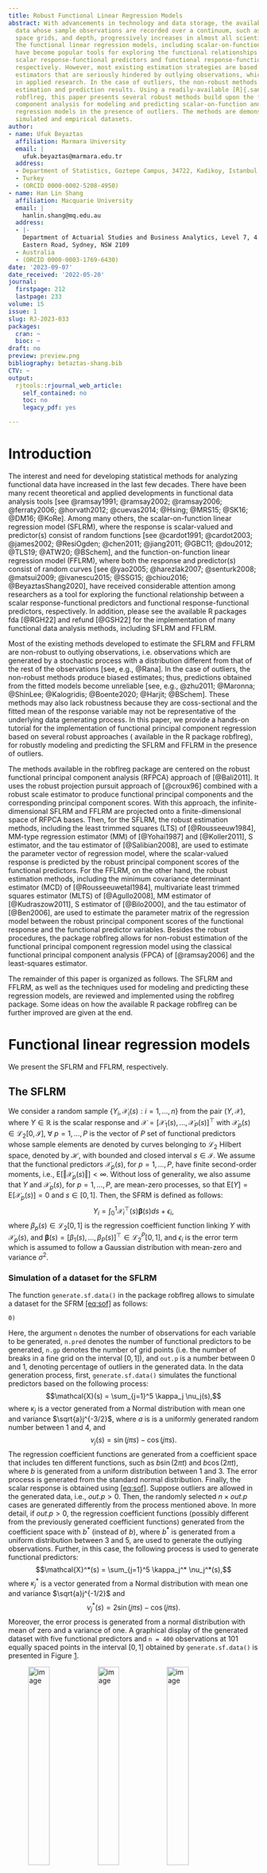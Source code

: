 ```yaml
---
title: Robust Functional Linear Regression Models
abstract: With advancements in technology and data storage, the availability of functional
  data whose sample observations are recorded over a continuum, such as time, wavelength,
  space grids, and depth, progressively increases in almost all scientific branches.
  The functional linear regression models, including scalar-on-function and function-on-function,
  have become popular tools for exploring the functional relationships between the
  scalar response-functional predictors and functional response-functional predictors,
  respectively. However, most existing estimation strategies are based on non-robust
  estimators that are seriously hindered by outlying observations, which are common
  in applied research. In the case of outliers, the non-robust methods lead to undesirable
  estimation and prediction results. Using a readily-available [R]{.sans-serif} package
  robflreg, this paper presents several robust methods build upon the functional principal
  component analysis for modeling and predicting scalar-on-function and function-on-function
  regression models in the presence of outliers. The methods are demonstrated via
  simulated and empirical datasets.
author:
- name: Ufuk Beyaztas
  affiliation: Marmara University
  email: |
    ufuk.beyaztas@marmara.edu.tr
  address:
  - Department of Statistics, Goztepe Campus, 34722, Kadikoy, Istanbul
  - Turkey
  - (ORCID 0000-0002-5208-4950)
- name: Han Lin Shang
  affiliation: Macquarie University
  email: |
    hanlin.shang@mq.edu.au
  address:
  - |-
    Department of Actuarial Studies and Business Analytics, Level 7, 4
    Eastern Road, Sydney, NSW 2109
  - Australia
  - (ORCID 0000-0003-1769-6430)
date: '2023-09-07'
date_received: '2022-05-20'
journal:
  firstpage: 212
  lastpage: 233
volume: 15
issue: 1
slug: RJ-2023-033
packages:
  cran: ~
  bioc: ~
draft: no
preview: preview.png
bibliography: betaztas-shang.bib
CTV: ~
output:
  rjtools::rjournal_web_article:
    self_contained: no
    toc: no
    legacy_pdf: yes

---
```






# Introduction

The interest and need for developing statistical methods for analyzing
functional data have increased in the last few decades. There have been
many recent theoretical and applied developments in functional data
analysis tools [see
@ramsay1991; @ramsay2002; @ramsay2006; @ferraty2006; @horvath2012; @cuevas2014; @Hsing; @MRS15; @SK16; @DM16; @KoRe].
Among many others, the scalar-on-function linear regression model
(SFLRM), where the response is scalar-valued and predictor(s) consist of
random functions [see
@cardot1991; @cardot2003; @james2002; @ResiOgden; @chen2011; @jiang2011; @GBC11; @dou2012; @TLS19; @ATW20; @BSchem],
and the function-on-function linear regression model (FFLRM), where both
the response and predictor(s) consist of random curves [see
@yao2005; @harezlak2007; @senturk2008; @matsui2009; @ivanescu2015; @SSG15; @chiou2016; @BeyaztasShang2020],
have received considerable attention among researchers as a tool for
exploring the functional relationship between a scalar
response-functional predictors and functional response-functional
predictors, respectively. In addition, please see the available
[R]{.sans-serif} packages fda [@RGH22] and refund [@GSH22] for the
implementation of many functional data analysis methods, including SFLRM
and FFLRM.

Most of the existing methods developed to estimate the SFLRM and FFLRM
are non-robust to outlying observations, i.e. observations which are
generated by a stochastic process with a distribution different from
that of the rest of the observations [see, e.g., @Rana]. In the case of
outliers, the non-robust methods produce biased estimates; thus,
predictions obtained from the fitted models become unreliable [see,
e.g.,
@zhu2011; @Maronna; @ShinLee; @Kalogridis; @Boente2020; @Harjit; @BSchem].
These methods may also lack robustness because they are coss-sectional
and the fitted mean of the response variable may not be representative
of the underlying data generating process. In this paper, we provide a
hands-on tutorial for the implementation of functional principal
component regression based on several robust approaches ( available in
the [R]{.sans-serif} package robflreg), for robustly modeling and
predicting the SFLRM and FFLRM in the presence of outliers.

The methods available in the robflreg package are centered on the robust
functional principal component analysis (RFPCA) approach of [@Bali2011].
It uses the robust projection pursuit approach of [@croux96] combined
with a robust scale estimator to produce functional principal components
and the corresponding principal component scores. With this approach,
the infinite-dimensional SFLRM and FFLRM are projected onto a
finite-dimensional space of RFPCA bases. Then, for the SFLRM, the robust
estimation methods, including the least trimmed squares (LTS) of
[@Rousseeuw1984], MM-type regression estimator (MM) of [@Yohai1987] and
[@Koller2011], S estimator, and the tau estimator of [@Salibian2008],
are used to estimate the parameter vector of regression model, where the
scalar-valued response is predicted by the robust principal component
scores of the functional predictors. For the FFLRM, on the other hand,
the robust estimation methods, including the minimum covariance
determinant estimator (MCD) of [@Rousseeuwetal1984], multivariate least
trimmed squares estimator (MLTS) of [@Agullo2008], MM estimator of
[@Kudraszow2011], S estimator of [@Bilo2000], and the tau estimator of
[@Ben2006], are used to estimate the parameter matrix of the regression
model between the robust principal component scores of the functional
response and the functional predictor variables. Besides the robust
procedures, the package robflreg allows for non-robust estimation of the
functional principal component regression model using the classical
functional principal component analysis (FPCA) of [@ramsay2006] and the
least-squares estimator.

The remainder of this paper is organized as follows. The SFLRM and
FFLRM, as well as the techniques used for modeling and predicting these
regression models, are reviewed and implemented using the robflreg
package. Some ideas on how the available [R]{.sans-serif} package
robflreg can be further improved are given at the end.

# Functional linear regression models

We present the SFLRM and FFLRM, respectively.

## The SFLRM {#the-sflrm .unnumbered}

We consider a random sample
$\left\lbrace Y_i, \bm{\mathcal{X}}_{i}(s): i = 1, \ldots, n \right\rbrace$
from the pair $( Y, \bm{\mathcal{X}} )$, where $Y \in \mathbb{R}$ is the
scalar response and
$\bm{\mathcal{X}} = [\mathcal{X}_1(s), \ldots, \mathcal{X}_P(s)]^\top$
with $\mathcal{X}_p(s) \in \mathcal{L}_2[0,\mathcal{I}]$,
$\forall~p = 1, \ldots, P$ is the vector of $P$ set of functional
predictors whose sample elements are denoted by curves belonging to
$\mathcal{L}_2$ Hilbert space, denoted by $\mathcal{H}$, with bounded
and closed interval $s \in \mathcal{I}$. We assume that the functional
predictors $\mathcal{X}_p(s)$, for $p = 1, \ldots, P$, have finite
second-order moments, i.e.,
$\text{E}[\Vert \mathcal{X}_p(s) \Vert] < \infty$. Without loss of
generality, we also assume that $Y$ and $\mathcal{X}_p(s)$, for
$p = 1, \ldots, P$, are mean-zero processes, so that
$\text{E}[Y] = \text{E}[\mathcal{X}_p(s)] = 0$ and $s \in [0,1]$. Then,
the SFRM is defined as follows: $$\label{eq:sof}
Y_i = \int_0^1 \bm{\mathcal{X}}_i^\top(s) \bm{\beta}(s) ds + \epsilon_i,$$
where $\beta_p(s) \in \mathcal{L}_2[0,1]$ is the regression coefficient
function linking $Y$ with $\mathcal{X}_p(s)$, and
$\bm{\beta}(s) = [ \beta_1(s), \ldots, \beta_P(s) ]^\top \in \mathcal{L}_2^P[0,1]$,
and $\epsilon_i$ is the error term which is assumed to follow a Gaussian
distribution with mean-zero and variance $\sigma^2$.

### Simulation of a dataset for the SFLRM {#simulation-of-a-dataset-for-the-sflrm .unnumbered}

The function `generate.sf.data()` in the package robflreg allows to
simulate a dataset for the
SFRM [\[eq:sof\]](#eq:sof){reference-type="eqref" reference="eq:sof"} as
follows:

`generate.sf.data(n,``\ `{=latex}`n.pred,``\ `{=latex}`n.gp,``\ `{=latex}`out.p``\ `{=latex}`=``\ `{=latex}`0)`

Here, the argument `n` denotes the number of observations for each
variable to be generated, `n.pred` denotes the number of functional
predictors to be generated, `n.gp` denotes the number of grid points
(i.e. the number of breaks in a fine grid on the interval $[0, 1]$), and
`out.p` is a number between 0 and 1, denoting percentage of outliers in
the generated data. In the data generation process, first,
`generate.sf.data()` simulates the functional predictors based on the
following process: $$\mathcal{X}(s) = \sum_{j=1}^5 \kappa_j \nu_j(s),$$
where $\kappa_j$ is a vector generated from a Normal distribution with
mean one and variance $\sqrt{a}j^{-3/2}$, where $a$ is is a uniformly
generated random number between 1 and 4, and
$$\nu_j(s) = \sin (j \pi s) - \cos (j \pi s).$$ The regression
coefficient functions are generated from a coefficient space that
includes ten different functions, such as $b \sin(2 \pi t)$ and
$b \cos(2 \pi t)$, where $b$ is generated from a uniform distribution
between 1 and 3. The error process is generated from the standard normal
distribution. Finally, the scalar response is obtained
using [\[eq:sof\]](#eq:sof){reference-type="eqref" reference="eq:sof"}.
Suppose outliers are allowed in the generated data, i.e., $out.p > 0$.
Then, the randomly selected $n \times out.p$ cases are generated
differently from the process mentioned above. In more detail, if
$out.p > 0$, the regression coefficient functions (possibly different
from the previously generated coefficient functions) generated from the
coefficient space with $b^*$ (instead of $b$), where $b^*$ is generated
from a uniform distribution between 3 and 5, are used to generate the
outlying observations. Further, in this case, the following process is
used to generate functional predictors:
$$\mathcal{X}^*(s) = \sum_{j=1}^5 \kappa_j^* \nu_j^*(s),$$ where
$\kappa_j^*$ is a vector generated from a Normal distribution with mean
one and variance $\sqrt{a}j^{-1/2}$ and
$$\nu_j^*(s) = 2 \sin (j \pi s) - \cos (j \pi s).$$ Moreover, the error
process is generated from a normal distribution with mean of zero and a
variance of one. A graphical display of the generated dataset with five
functional predictors and `n = 400` observations at 101 equally spaced
points in the interval $[0, 1]$ obtained by `generate.sf.data()` is
presented in Figure [1](#fig:1){reference-type="ref" reference="fig:1"}.

<figure id="fig:1">
<div class="center">
<p><img src="robflreg-001" style="width:32.0%" alt="image" /> <img
src="robflreg-002" style="width:32.0%" alt="image" /> <img
src="robflreg-003" style="width:32.0%" alt="image" /><br />
<img src="robflreg-004" style="width:32.0%" alt="image" /> <img
src="robflreg-005" style="width:32.0%" alt="image" /> <img
src="robflreg-006" style="width:32.0%" alt="image" /></p>
</div>
<figcaption>Plots of the simulated scalar response and the functional
predictor variables. a) Observations generated under the main data
generating process (black) and outlier points (grey). b-f) Curves of the
functional predictors generated under the main data generating process
(black) and outlier curves (grey).</figcaption>
</figure>

Figure [1](#fig:1){reference-type="ref" reference="fig:1"} can be
produced by the following code (refer to the supplement code file for
all the reproducible code):

`library(robflreg)`\
`library(fda.usc)`\
`set.seed(202)`

`#``\ `{=latex}`Generate``\ `{=latex}`a``\ `{=latex}`dataset``\ `{=latex}`with``\ `{=latex}`five``\ `{=latex}`functional``\ `{=latex}`predictors``\ `{=latex}`and``\ `{=latex}`400`\
`#``\ `{=latex}`observations``\ `{=latex}`at``\ `{=latex}`101``\ `{=latex}`equally``\ `{=latex}`spaced``\ `{=latex}`point``\ `{=latex}`in``\ `{=latex}`the``\ `{=latex}`interval``\ `{=latex}`[0,``\ `{=latex}`1]`\
`#``\ `{=latex}`for``\ `{=latex}`each``\ `{=latex}`variable``\ `{=latex}`for``\ `{=latex}`the``\ `{=latex}`scalar-on-function``\ `{=latex}`regression``\ `{=latex}`model`\
`sim.data``\ `{=latex}`<-``\ `{=latex}`generate.sf.data(n``\ `{=latex}`=``\ `{=latex}`400,``\ `{=latex}`n.pred``\ `{=latex}`=``\ `{=latex}`5,``\ `{=latex}`n.gp``\ `{=latex}`=``\ `{=latex}`101,``\ `{=latex}`out.p``\ `{=latex}`=``\ `{=latex}`0.1)`

`#``\ `{=latex}`Response``\ `{=latex}`variable`\
`Y``\ `{=latex}`<-``\ `{=latex}`sim.data`$Y
# Predictors
X <- sim.data$`X`\
`#``\ `{=latex}`Regression``\ `{=latex}`coefficient``\ `{=latex}`functions`\
`coeffs``\ `{=latex}`<-``\ `{=latex}`sim.data`$f.coef
# Plot the scalar response
out.indx <- sim.data$`out.indx`\
`plot(Y[-out.indx,],``\ `{=latex}`type``\ `{=latex}`=``\ `{=latex}`"p",``\ `{=latex}`pch``\ `{=latex}`=``\ `{=latex}`16,``\ `{=latex}`xlab``\ `{=latex}`=``\ `{=latex}`"Index",``\ `{=latex}`ylab``\ `{=latex}`=``\ `{=latex}`"",`\
`main``\ `{=latex}`=``\ `{=latex}`"Response",``\ `{=latex}`ylim``\ `{=latex}`=``\ `{=latex}`range(Y))`\
`points(out.indx,``\ `{=latex}`Y[out.indx,],``\ `{=latex}`type``\ `{=latex}`=``\ `{=latex}`"p",``\ `{=latex}`pch``\ `{=latex}`=``\ `{=latex}`16,``\ `{=latex}`col``\ `{=latex}`=``\ `{=latex}`"blue")`\
`#``\ `{=latex}`Plot``\ `{=latex}`the``\ `{=latex}`first``\ `{=latex}`functional``\ `{=latex}`predictor`\
`fX1``\ `{=latex}`<-``\ `{=latex}`fdata(X[[1]],``\ `{=latex}`argvals``\ `{=latex}`=``\ `{=latex}`seq(0,``\ `{=latex}`1,``\ `{=latex}`length.out``\ `{=latex}`=``\ `{=latex}`101))`\
`plot(fX1[-out.indx,],``\ `{=latex}`lty``\ `{=latex}`=``\ `{=latex}`1,``\ `{=latex}`ylab``\ `{=latex}`=``\ `{=latex}`"",``\ `{=latex}`xlab``\ `{=latex}`=``\ `{=latex}`"",``\ `{=latex}`col``\ `{=latex}`=``\ `{=latex}`"black",`\
`main``\ `{=latex}`=``\ `{=latex}`expression(X[1](s)),``\ `{=latex}`mgp``\ `{=latex}`=``\ `{=latex}`c(2,``\ `{=latex}`0.5,``\ `{=latex}`0),``\ `{=latex}`ylim``\ `{=latex}`=``\ `{=latex}`range(fX1))`\
`lines(fX1[out.indx,],``\ `{=latex}`lty``\ `{=latex}`=``\ `{=latex}`1,``\ `{=latex}`col``\ `{=latex}`=``\ `{=latex}`"grey")`

## The FFLRM {#the-fflrm .unnumbered}

Let us consider a random sample
$\lbrace \mathcal{Y}_i(t), \bm{\mathcal{X}}_i(s)$:
$i = 1, 2, \ldots n \rbrace$ from the pair
$(\mathcal{Y}, \bm{\mathcal{X}})$, where
$\mathcal{Y} \in \mathcal{L}_2 [0,1]$ is the functional response and
$\bm{\mathcal{X}} = [\mathcal{X}_1(s), \ldots, \mathcal{X}_P(s)]^\top$
with $\mathcal{X}_p(s) \in \mathcal{L}_2[0,1]$,
$\forall~p = 1, \ldots, P$ is the vector of $P$ set of functional
predictors. We assume that the functional response and functional
predictors have finite second-order moments, i.e.,
$\text{E}[\Vert \mathcal{Y}(t) \Vert] = \text{E}[\Vert \mathcal{X}_p(s) \Vert] < \infty$,
for $p = 1, \ldots, P$. Without loss of generality, we also assume that
both $\mathcal{Y}(t)$ and $\mathcal{X}_p(s)$, for $p = 1, \ldots, P$,
are mean-zero processes, so that
$\text{E}[Y(t)] = \text{E}[\mathcal{X}_p(s)] = 0$. Then, the FFRM is
defined as follows: $$\label{eq:fof}
Y_i(t) = \int_0^1 \bm{\mathcal{X}}_i^\top(s) \bm{\beta}(s,t) ds dt + \epsilon_i(t),$$
where $\beta_p(s,t) \in \mathcal{L}_2[0,1]$ is the bivariate regression
coefficient function linking $\mathcal{Y}(t)$ with $\mathcal{X}_p(s)$,
and
$\bm{\beta}(s,t) = [ \beta_1(s,t), \ldots, \beta_P(s,t) ]^\top \in \mathcal{L}_2^P[0,1]$,
and $\epsilon_i(t) \in \mathcal{L}_2[0,1]$ is the error term which is
assumed to be independent of $\mathcal{X}_p(s)$, for $p = 1, \ldots, P$
and $\text{E}[\epsilon_i(t)] = 0$.

### Simulation of a dataset for the FFLRM {#simulation-of-a-dataset-for-the-fflrm .unnumbered}

The function `generate.ff.data()` allows for the simulation of a dataset
for the FFLRM as follows:

`generate.ff.data(n.pred,``\ `{=latex}`n.curve,``\ `{=latex}`n.gp,``\ `{=latex}`out.p``\ `{=latex}`=``\ `{=latex}`0)`

Similar to the `generate.sf.data()`, `n.pred` denotes the number of
functional predictors to be generated, `n.curve` denotes the number of
observations for each functional variable to be generated, `n.gp`
denotes the number of grid points, and `out.p` is an integer between 0
and 1, denoting the outlier percentage in the generated data. When
generating a dataset, first, the function `generate.ff.data()` first
simulates the functional predictors via the following process:
$$\mathcal{X}(s) = \sum_{j=1}^5 \kappa_j \nu_j(s),$$ where $\kappa_j$ is
a vector generated from a Normal distribution with mean one and variance
$\sqrt{a}j^{-1/2}$, where $a$ is is a uniformly generated random number
between 1 and 4, and $$\nu_j(s) = \sin (j \pi s) - \cos (j \pi s).$$ The
bivariate regression coefficient functions are generated from a
coefficient space that includes ten different functions such as
$b \sin(2 \pi s) \sin(\pi t)$ and $b e^{-3(s-0.5)^2} e^{-4(t-1)^2}$,
where $b$ is generated from a uniform distribution between 1 and 3. The
error process $\epsilon(t)$, on the other hand, is generated from the
Ornstein-Uhlenbeck process:
$$\epsilon(t) = l + [\epsilon_0(t) - l] e^{-\theta t} \sigma \int_0^t e^{-\theta (t-u)} d W_u,$$
where $l, \theta > 0, \sigma > 0$ are real constants, $\epsilon_0(t)$ is
the initial value of $\epsilon(t)$ taken from $W_u$, and $W_u$ is the
Wiener process. If outliers are allowed in the generated data, i.e.,
$out.p > 0$, then, the randomly selected $n \times out.p$ cases are
generated differently from the process mentioned above. In more detail,
if $out.p > 0$, the regression coefficient functions (possibly different
from the previously generated coefficient functions) generated from the
coefficient space with $b^*$ (instead of $b$), where $b^*$ is generated
from a uniform distribution between 1 and 2, are used to generate the
outlying observations. In addition, in this case, the following process
is used to generate functional predictors:
$$\mathcal{X}^*(s) = \sum_{j=1}^5 \kappa_j^* \nu_j^*(s),$$ where
$\kappa_j^*$ is a vector generated from a Normal distribution with mean
one and variance $\sqrt{a}j^{-3/2}$ and
$$\nu_j^*(s) = 2 \sin (j \pi s) - \cos (j \pi s).$$ A graphical display
of the generated dataset with five functional predictors and `n = 200`
observations at 101 equally spaced points in the interval $[0, 1]$
obtained by `generate.ff.data()` is presented in
Figure [2](#fig:2){reference-type="ref" reference="fig:2"}.

<figure id="fig:2">
<div class="center">
<p><img src="robflreg-007" style="width:32.0%" alt="image" /> <img
src="robflreg-008" style="width:32.0%" alt="image" /> <img
src="robflreg-009" style="width:32.0%" alt="image" /><br />
<img src="robflreg-010" style="width:32.0%" alt="image" /> <img
src="robflreg-011" style="width:32.0%" alt="image" /> <img
src="robflreg-012" style="width:32.0%" alt="image" /></p>
</div>
<figcaption>Plots of the simulated functional response and functional
predictor variables: In the plots, the black curves denote the
observations of the response and functional predictors generated under
the smooth data generation process. The grey curves denote the outlying
observations in the functional variables.</figcaption>
</figure>

Figure [2](#fig:2){reference-type="ref" reference="fig:2"} can be
produced by the following code (refer to the supplement code file for
all the reproducible code):

`library(robflreg)`\
`library(fda.usc)`\
`set.seed(202)`

`#``\ `{=latex}`Generate``\ `{=latex}`a``\ `{=latex}`dataset``\ `{=latex}`with``\ `{=latex}`five``\ `{=latex}`functional``\ `{=latex}`predictors``\ `{=latex}`and``\ `{=latex}`200`\
`#``\ `{=latex}`observations``\ `{=latex}`at``\ `{=latex}`101``\ `{=latex}`equally``\ `{=latex}`spaced``\ `{=latex}`point``\ `{=latex}`in``\ `{=latex}`the``\ `{=latex}`interval``\ `{=latex}`[0,``\ `{=latex}`1]`\
`#``\ `{=latex}`for``\ `{=latex}`each``\ `{=latex}`variable``\ `{=latex}`for``\ `{=latex}`the``\ `{=latex}`function-on-function``\ `{=latex}`regression``\ `{=latex}`model`\
`sim.data``\ `{=latex}`<-``\ `{=latex}`generate.ff.data(n.pred``\ `{=latex}`=``\ `{=latex}`5,``\ `{=latex}`n.curve``\ `{=latex}`=``\ `{=latex}`200,``\ `{=latex}`n.gp``\ `{=latex}`=``\ `{=latex}`101,``\ `{=latex}`out.p``\ `{=latex}`=``\ `{=latex}`0.1)`

`#``\ `{=latex}`Response``\ `{=latex}`variable`\
`Y``\ `{=latex}`<-``\ `{=latex}`sim.data`$Y
# Predictors
X <- sim.data$`X`\
`#``\ `{=latex}`Regression``\ `{=latex}`coefficient``\ `{=latex}`functions`\
`coeffs``\ `{=latex}`<-``\ `{=latex}`sim.data`$f.coef
# Plot the scalar response
out.indx <- sim.data$`out.indx`\
`fY``\ `{=latex}`<-``\ `{=latex}`fdata(Y,``\ `{=latex}`argvals``\ `{=latex}`=``\ `{=latex}`seq(0,``\ `{=latex}`1,``\ `{=latex}`length.out``\ `{=latex}`=``\ `{=latex}`101))`\
`plot(fY[-out.indx,],``\ `{=latex}`lty``\ `{=latex}`=``\ `{=latex}`1,``\ `{=latex}`ylab``\ `{=latex}`=``\ `{=latex}`"",``\ `{=latex}`xlab``\ `{=latex}`=``\ `{=latex}`"",`\
`main``\ `{=latex}`=``\ `{=latex}`"Response",``\ `{=latex}`mgp``\ `{=latex}`=``\ `{=latex}`c(2,``\ `{=latex}`0.5,``\ `{=latex}`0),``\ `{=latex}`ylim``\ `{=latex}`=``\ `{=latex}`range(fY))`\
`lines(fY[out.indx,],``\ `{=latex}`lty``\ `{=latex}`=``\ `{=latex}`1,``\ `{=latex}`col``\ `{=latex}`=``\ `{=latex}`"grey")`\
`#``\ `{=latex}`Plot``\ `{=latex}`the``\ `{=latex}`first``\ `{=latex}`functional``\ `{=latex}`predictor`\
`fX1``\ `{=latex}`<-``\ `{=latex}`fdata(X[[1]],``\ `{=latex}`argvals``\ `{=latex}`=``\ `{=latex}`seq(0,``\ `{=latex}`1,``\ `{=latex}`length.out``\ `{=latex}`=``\ `{=latex}`101))`\
`plot(fX1[-out.indx,],``\ `{=latex}`lty``\ `{=latex}`=``\ `{=latex}`1,``\ `{=latex}`ylab``\ `{=latex}`=``\ `{=latex}`"",``\ `{=latex}`xlab``\ `{=latex}`=``\ `{=latex}`"",``\ `{=latex}`col``\ `{=latex}`=``\ `{=latex}`"black",`\
`main``\ `{=latex}`=``\ `{=latex}`expression(X[1](s)),``\ `{=latex}`mgp``\ `{=latex}`=``\ `{=latex}`c(2,``\ `{=latex}`0.5,``\ `{=latex}`0),``\ `{=latex}`ylim``\ `{=latex}`=``\ `{=latex}`range(fX1))`\
`lines(fX1[out.indx,],``\ `{=latex}`lty``\ `{=latex}`=``\ `{=latex}`1,``\ `{=latex}`col``\ `{=latex}`=``\ `{=latex}`"grey")`

# Estimation

We first review the classical and robust FPCA methods. Then, we will
focus on the robust estimation of the SFLRM and FFLRM by the functional
principal component regression.

## Functional principal component analysis (FPCA) {#functional-principal-component-analysis-fpca .unnumbered}

For a functional random variable $\mathcal{X}(s)$, let us denote its
covariance function by
$\mathcal{C}(s_1, s_2) = \text{Cov}[\mathcal{X}(s_1),~\mathcal{X}(s_2)]$
satisfying $\int_0^1 \int_0^1 \mathcal{C}(s_1, s_2) ds_1 ds_2 < \infty$.
Then, by Mercer's Theorem, the following representation holds:
$$\mathcal{C} = \sum_{k=1}^{\infty} \kappa_k \psi_k(s_1) \psi_k(s_2), \quad \forall s_1, s_2 \in [0,1],$$
where $\left \lbrace \psi_k(s): k = 1, 2, \ldots \right \rbrace$ are
orthonormal bases of eigenfunctions in $\mathcal{L}_2[0,1]$
corresponding to the non-negative eigenvalues
$\left \lbrace \kappa_k: k = 1, 2, \ldots \right \rbrace$ with
$\kappa_k \geq \kappa_{k+1}$. In practice, most of the variability in
functional variables can be captured via a finite number of the first
$K$ eigenfunctions. Thus, the covariance function of a functional
variable is estimated using a pre-determined truncation constant $K$. In
addition, the orthonormal bases of eigenfunctions are unknown in
practice. Thus, they are approximated via a suitable basis expansion
method such as B-spline, which is used in the robflreg package.

The RFPCA of [@Bali2011] follows a similar structure as the classical
FPCA, but it uses a robust scale functional instead of variance. Now let
$\Vert \alpha \Vert^2 = \langle \alpha, \alpha \rangle$ denote the norm
generated by the inner product $\langle \cdot, \cdot \rangle$. Also, let
$\mathcal{F}[\alpha]$ denote the distribution of
$\langle \alpha, \mathcal{X} \rangle$ where $\mathcal{F}$ is the
distribution of $\mathcal{X}$. Then, for a given M-scale functional
$\sigma_M(\mathcal{F})$, the orthonormal bases of eigenfunctions defined
by [@Bali2011] are as follows: $$\begin{cases}
\psi_k(\mathcal{F}) = \underset{\begin{subarray}{c}
      \Vert \alpha \Vert^2 = 1
\end{subarray}}{\arg \max}~ \sigma_M(\mathcal{F}[\alpha]), & k = 1, \\
\psi_k(\mathcal{F}) = \underset{\begin{subarray}{c}
      \Vert \alpha \Vert^2 = 1, \alpha \in \mathcal{B}_k
\end{subarray}}{\arg \max}~ \sigma_M(\mathcal{F}[\alpha]), & k \geq 2,
   \end{cases}$$ where
$\mathcal{B}_k = \left\lbrace \alpha \in \mathcal{L}_2[0,1]: \langle \alpha, \psi_k ( \mathcal{F} ) \rangle = 0, ~ 1 \leq k \leq \ K - 1 \right\rbrace$.
The $k$-th largest eigenvalue is given by:
$$\kappa_k(\mathcal{F}) = \sigma_M^2(\mathcal{F}[\psi_k]) = \underset{\begin{subarray}{c}
      \Vert \alpha \Vert^2 = 1, \alpha \in \mathcal{B}_k
\end{subarray}}{\max} \sigma_M^2(\mathcal{F}[\alpha]).$$

Denote by $\sigma_M(\mathcal{F}_n[\alpha])$ the functional for
$\sigma_M$. Let $s^2_n: \mathcal{L}_2[0,1] \rightarrow \mathbb{R}$
denote the function of empirical M-scale functional such that
$s^2(\alpha) = \sigma_M^2(\mathcal{F}[\alpha])$. Then, the RFPCA
estimates of the orthonormal bases of eigenfunctions for
$\mathcal{X}(s)$ are given by $$\begin{cases}
\widehat{\psi}_k(s) = \underset{\begin{subarray}{c}
      \Vert \alpha \Vert^2 = 1
\end{subarray}}{\arg \max}~ s_n(\alpha), & k = 1, \\
\widehat{\psi}_k(s) = \underset{\begin{subarray}{c}
      \alpha \in \widehat{\mathcal{B}}_k
\end{subarray}}{\arg \max}~ s_n(\alpha), & k \geq 2,
   \end{cases}$$ where
$\widehat{\mathcal{B}}_k = \left\lbrace \alpha \in \mathcal{L}_2 [0,1]: \Vert \alpha \Vert = 1, \langle \alpha, \widehat{\psi}_k \rangle = 0, ~ \forall~ 1 \leq k \leq \ K - 1 \right\rbrace$.
The corresponding eigenvalues, on the other hand, are given by
$$\widehat{\kappa}_k = s^2_n (\widehat{\psi}_k), \quad k \geq 1.$$

### Main RFPCA function and its arguments {#main-rfpca-function-and-its-arguments .unnumbered}

The main function to obtain the robust estimates of functional principal
components and the corresponding principal component scores is called
`getPCA()`:

`getPCA(data,``\ `{=latex}`nbasis,``\ `{=latex}`ncomp,``\ `{=latex}`gp,``\ `{=latex}`emodel``\ `{=latex}`=``\ `{=latex}`c("classical",``\ `{=latex}`"robust"))`

In the `getPCA()` function, the data set is provided in the `data`
argument as a matrix. The grid points of the functional predictors are
provided in the `gp` argument as a vector. `nbasis` denotes the number
of B-spline basis expansion functions used to approximate the robust
functional principal components. `ncomp` specifies the number of
functional principal components to be computed. The argument `emodel`
denotes the method used for functional principal component
decomposition. If `emodel = "classical"`, then the classical functional
principal component decomposition is performed. On the other hand, if
`emodel = "robust"`, then the RFPCA method of [@Bali2011] is used to
obtain the functional principal components and the corresponding
principal component scores. Figure [3](#fig:3){reference-type="ref"
reference="fig:3"} presents the plot of five functional principal
components computed from simulated functional data using RFPCA and
`nbasis = 20` B-spline basis expansion functions.

<figure id="fig:3">
<div class="center">
<img src="robflreg-013" style="width:60.0%" />
</div>
<figcaption>Plot of the first five functional principal components of
the simulated functional data. The principal components were obtained
using the RFPCA and different colors correspond to different principal
components.</figcaption>
</figure>

Figure [3](#fig:3){reference-type="ref" reference="fig:3"} can be
produced by the following code:

`library(robflreg)`\
`#``\ `{=latex}`Generate``\ `{=latex}`a``\ `{=latex}`dataset``\ `{=latex}`with``\ `{=latex}`five``\ `{=latex}`functional``\ `{=latex}`predictors``\ `{=latex}`and``\ `{=latex}`200`\
`#``\ `{=latex}`observations``\ `{=latex}`at``\ `{=latex}`101``\ `{=latex}`equally``\ `{=latex}`spaced``\ `{=latex}`point``\ `{=latex}`in``\ `{=latex}`the``\ `{=latex}`interval``\ `{=latex}`[0,``\ `{=latex}`1]`\
`#``\ `{=latex}`for``\ `{=latex}`each``\ `{=latex}`variable``\ `{=latex}`for``\ `{=latex}`the``\ `{=latex}`function-on-function``\ `{=latex}`regression``\ `{=latex}`model`\
`set.seed(202)`\
`sim.data``\ `{=latex}`<-``\ `{=latex}`generate.ff.data(n.pred``\ `{=latex}`=``\ `{=latex}`5,``\ `{=latex}`n.curve``\ `{=latex}`=``\ `{=latex}`200,``\ `{=latex}`n.gp``\ `{=latex}`=``\ `{=latex}`101)`\
`#``\ `{=latex}`Response``\ `{=latex}`variable`\
`Y``\ `{=latex}`<-``\ `{=latex}`sim.data`$Y
gpY <- seq(0, 1, length.out = 101) # grid points

# Perform robust functional principal component analysis on the response variable Y
rob.fpca <- getPCA(data = Y, nbasis = 20, ncomp = 5, gp = gpY, emodel = "robust")

# Principal components
PCs <- rob.fpca$`PCAcoef`

`plot(PCs,``\ `{=latex}`xlab``\ `{=latex}`=``\ `{=latex}`"Grid``\ `{=latex}`point",``\ `{=latex}`ylab``\ `{=latex}`=``\ `{=latex}`"Values",``\ `{=latex}`lty``\ `{=latex}`=``\ `{=latex}`1)`

## Robust estimation of the SFLRM {#robust-estimation-of-the-sflrm .unnumbered}

In the robust estimation of the SFRM, we first consider the principal
component decomposition of the functional predictors as follows:
$$\mathcal{X}_p(s) = \sum_{k=1}^{K_p} \xi_{pk} \psi_{pk}(s),$$ where
$K_p$ is the truncation constant for the $p$-th functional predictor
$\mathcal{X}_p(s)$, $\psi_{pk}(s)$ is the $k$-th eigenfunction obtained
by the RFPCA of [@Bali2011], and $\xi_{pk}$ is the corresponding
principal component score, given by:
$$\xi_{pk} = \int_0^1 \mathcal{X}_p(s) \psi_{pk}(s) ds.$$

In practice, the eigenfunctions are approximated via a basis expansion
function such as B-spline. Let $\varphi_p(s)$ denote the B-spline basis
expansion function, and $A_p = (a_{pl})$ be an $n \times L$-dimensional
matrix of basis expansion coefficients for the $p$-th functional
predictor variable. In addition, let
$\bm{\varphi} = \int_0^1 \varphi_p(s) \varphi_p^\top (s) ds$ and
$\bm{\varphi}^{1/2}$ denote the $L \times L$ dimensional matrix of inner
products between the basis expansion functions and its square root,
respectively. Then, the infinite-dimensional RFPCA of $\mathcal{X}_p(s)$
is equivalent to the multivariate principal component analysis of
$A_p \bm{\varphi}^{1/2}$ and the $k$-th eigenfunction is given by
$\psi_{pk}(s) = \bm{\varphi}^{-1/2} v_{pk}$, where $v_{pk}$ denotes the
$p$-th eigenvector of the sample covariance matrix of
$A_p \bm{\varphi}^{1/2}$ [see, e.g., @Ocana2007 for more information].

If we assume that the $p$-th regression coefficient function
$\beta_p(s)$ admits the similar functional principal decomposition as
the functional predictors as follows:
$$\beta_p(s) = \sum_{k=1}^{K_p} b_{pk} \psi_{pk}(s),$$ where
$b_{pk} = \int_0^1 \beta_p(s) \psi_{pk}(s) ds$. Then, the
infinite-dimensional SFRM
in [\[eq:sof\]](#eq:sof){reference-type="eqref" reference="eq:sof"} is
approximated by the finite-dimensional regression model of scalar
response on all the functional principal component scores as follows:
$$Y = \sum_{p=1}^P \sum_{k=1}^{K_p} b_{pk} \xi_{pk}.$$

### Main functions for the robust estimation of a SFRM and their arguments {#main-functions-for-the-robust-estimation-of-a-sfrm-and-their-arguments .unnumbered}

The main function for robust estimation of SFRMs is called
`rob.sf.reg()`:

`rob.sf.reg(Y,``\ `{=latex}`X,``\ `{=latex}`X.scl``\ `{=latex}`=``\ `{=latex}`NULL,``\ `{=latex}`emodel``\ `{=latex}`=``\ `{=latex}`c("classical",``\ `{=latex}`"robust"),`\
`fmodel``\ `{=latex}`=``\ `{=latex}`c("LTS",``\ `{=latex}`"MM",``\ `{=latex}`"S",``\ `{=latex}`"tau"),``\ `{=latex}`nbasis``\ `{=latex}`=``\ `{=latex}`NULL,``\ `{=latex}`gp``\ `{=latex}`=``\ `{=latex}`NULL,``\ `{=latex}`ncomp``\ `{=latex}`=``\ `{=latex}`NULL)`

In the `rob.sf.reg()` function, the scalar response is provided in the
`Y` argument as an $n \times 1$-dimensional column vector, where $n$ is
the sample size. The functional predictors, on the other hand, are
provided as a list object in the `X` argument. Each element of `X` is an
$n \times L_p$-dimensional matrix containing the observations of $p$-th
functional predictor $\mathcal{X}_p(s)$, where $L_p$ is the number of
grid points for $\mathcal{X}_p(s)$. The `rob.sf.reg()` function also
allows for scalar predictors, which can be provided in the `X.scl` as an
$n \times R$-dimensional matrix, where $R$ denotes the number of scalar
predictors. In this case, the following SFRM is considered:
$$Y_i = \int_0^1 \bm{\mathcal{X}}_i^\top(s) \bm{\beta}(s) ds + \text{X.scl}_i \bm{\gamma} + \epsilon_i,$$
where $\bm{\gamma}$ denotes the vector of coefficients for the scalar
predictors' matrix. The functional principal component decomposition
method is provided in the `emodel` argument. If `emodel = "classical"`,
then the classical functional principal component decomposition is
performed to obtain principal components and the corresponding principal
component scores. The coefficient vector of the regression problem of
scalar response on the principal component scores is estimated via the
least-squares method. If `emodel = "robust"`, then the RFPCA of
[@Bali2011] is performed to obtain the principal components and the
corresponding principal component scores. In this case, the method used
to estimate the coefficient vector of the regression problem constructed
by the scalar response and principal component scores is provided in the
`fmodel` argument. One of the methods among LTS, MM, S, and tau can be
chosen to estimate the parameter vector (by specifying, for example,
fmodel = tau\"). The number of B-spline basis expansion functions used
to approximate the functional principal components are provided in the
`nbasis` argument as a vector with length $p$. Suppose `nbasis = NULL`,
then $\min(20, L_p / 4)$ number of B-spline basis expansion functions
are used for each functional predictor. The grid points for the
functional predictors are provided in the `gp` argument as a list
object. The $p$-th element of `gp` is a vector containing the grid
points of the $p$-th functional predictor $\mathcal{X}_p(s)$. If
`gp = NULL`, then $L_p$ equally spaced time points in the interval
$[0,1]$ are used for the $p$-th functional predictor. The number of
principal components to be computed for the functional predictors are
provided in the `ncomp` argument as a vector with length $P$. If
`ncomp = NULL`, then, for each functional predictor, the number whose
usage results in at least 95% explained variation is used as the number
of principal components.

The function `get.sf.coeffs()` can be used to obtain the estimated
regression coefficient functions from a fitted functional principal
component regression:

`get.sf.coeffs(object)`

In this function, the argument `object` is the output object obtained
using the function `rob.sf.reg()`. The function `get.sf.coeffs()`
produces a list object whose $p$-th element is a vector with length
$L_p$ containing the $p$-th regression coefficient function
$\beta_p(s)$.

The plots of the estimated regression coefficient functions can be
obtained using the function `plot_sf_coeffs()`:

`plot_sf_coeffs(object,``\ `{=latex}`b)`

In Figure [4](#fig:4){reference-type="ref" reference="fig:4"}, the plots
of the regression coefficient functions obtained from simulated data
(outlier-contaminated) using `RFPCA` and MM estimator, as well as the
classical functional principal component regression, are presented. In
this function, the argument `object` is the output object obtained by
the function `get.sf.coeffs()`. On the other hand, the argument `b` is
an integer value indicating which regression parameter function to plot.
It is clear from this figure that, compared with the classical
functional principal component regression, the robust approach produces
estimated parameter functions which are more similar to the true
parameter functions.

<figure id="fig:4">
<div class="center">
<p><img src="robflreg-014" style="width:32.0%" alt="image" /> <img
src="robflreg-015" style="width:32.0%" alt="image" /> <img
src="robflreg-016" style="width:32.0%" alt="image" /></p>
</div>
<figcaption>A plot of the estimated regression coefficient functions
obtained from simulated data (outlier-contaminated) using RFPCA and MM
estimator and the classical functional principal component regression.
Blue lines denote the true parameter functions. On the other hand, black
and red lines denote the estimated parameter functions by the classical
functional principal component regression and robust MM-based functional
principal component regression, respectively.</figcaption>
</figure>

The following code can be used to produce this figure and the results
(refer to the supplement code file for all of the reproducible code):

`library(robflreg)`\
`#``\ `{=latex}`Generate``\ `{=latex}`a``\ `{=latex}`dataset``\ `{=latex}`with``\ `{=latex}`three``\ `{=latex}`functional``\ `{=latex}`predictors``\ `{=latex}`and``\ `{=latex}`400`\
`#``\ `{=latex}`observations``\ `{=latex}`at``\ `{=latex}`101``\ `{=latex}`equally``\ `{=latex}`spaced``\ `{=latex}`point``\ `{=latex}`in``\ `{=latex}`the``\ `{=latex}`interval``\ `{=latex}`[0,``\ `{=latex}`1]`\
`#``\ `{=latex}`for``\ `{=latex}`each``\ `{=latex}`variable``\ `{=latex}`for``\ `{=latex}`the``\ `{=latex}`scalar-on-function``\ `{=latex}`regression``\ `{=latex}`model`\
`set.seed(202)`\
`sim.data``\ `{=latex}`<-``\ `{=latex}`generate.sf.data(n``\ `{=latex}`=``\ `{=latex}`400,``\ `{=latex}`n.pred``\ `{=latex}`=``\ `{=latex}`3,``\ `{=latex}`n.gp``\ `{=latex}`=``\ `{=latex}`101,``\ `{=latex}`out.p``\ `{=latex}`=``\ `{=latex}`0.1)`

`#``\ `{=latex}`True``\ `{=latex}`parameter``\ `{=latex}`functions`\
`true.b1``\ `{=latex}`<-``\ `{=latex}`sim.data$f.coef[[1]]`\
`true.b2``\ `{=latex}`<-``\ `{=latex}`sim.data$f.coef[[2]]`\
`true.b3``\ `{=latex}`<-``\ `{=latex}`sim.data$f.coef[[3]]`

`#``\ `{=latex}`Response``\ `{=latex}`variable`\
`Y``\ `{=latex}`<-``\ `{=latex}`sim.data$Y`\
`#``\ `{=latex}`Predictors`\
`X``\ `{=latex}`<-``\ `{=latex}`sim.data$X`

`gp``\ `{=latex}`<-``\ `{=latex}`rep(list(seq(0,``\ `{=latex}`1,``\ `{=latex}`length.out``\ `{=latex}`=``\ `{=latex}`101)),``\ `{=latex}`3)``\ `{=latex}`#``\ `{=latex}`grid``\ `{=latex}`points``\ `{=latex}`of``\ `{=latex}`Xs`

`#``\ `{=latex}`Fit``\ `{=latex}`a``\ `{=latex}`functional``\ `{=latex}`principal``\ `{=latex}`component``\ `{=latex}`regression``\ `{=latex}`model``\ `{=latex}`for``\ `{=latex}`the``\ `{=latex}`generated``\ `{=latex}`data`\
`#``\ `{=latex}`using``\ `{=latex}`the``\ `{=latex}`classical``\ `{=latex}`functional``\ `{=latex}`principal``\ `{=latex}`component``\ `{=latex}`analysis``\ `{=latex}`method:`\
`classical.fit``\ `{=latex}`<-``\ `{=latex}`rob.sf.reg(Y,``\ `{=latex}`X,``\ `{=latex}`emodel``\ `{=latex}`=``\ `{=latex}`"classical",``\ `{=latex}`gp``\ `{=latex}`=``\ `{=latex}`gp)`

`#``\ `{=latex}`Fit``\ `{=latex}`a``\ `{=latex}`functional``\ `{=latex}`principal``\ `{=latex}`component``\ `{=latex}`regression``\ `{=latex}`model``\ `{=latex}`for``\ `{=latex}`the``\ `{=latex}`generated``\ `{=latex}`data`\
`#``\ `{=latex}`using``\ `{=latex}`the``\ `{=latex}`robust``\ `{=latex}`functional``\ `{=latex}`principal``\ `{=latex}`component``\ `{=latex}`analysis``\ `{=latex}`method``\ `{=latex}`and``\ `{=latex}`tau``\ `{=latex}`estimator:`\
`robust.fit``\ `{=latex}`<-``\ `{=latex}`rob.sf.reg(Y,``\ `{=latex}`X,``\ `{=latex}`emodel``\ `{=latex}`=``\ `{=latex}`"robust",``\ `{=latex}`fmodel``\ `{=latex}`=``\ `{=latex}`"MM",``\ `{=latex}`gp``\ `{=latex}`=``\ `{=latex}`gp)`

`#``\ `{=latex}`Estimated``\ `{=latex}`regression``\ `{=latex}`coefficient``\ `{=latex}`functions`\
`classical.coefs``\ `{=latex}`<-``\ `{=latex}`get.sf.coeffs(classical.fit)`\
`robust.coefs``\ `{=latex}`<-``\ `{=latex}`get.sf.coeffs(robust.fit)`

`#``\ `{=latex}`The``\ `{=latex}`first``\ `{=latex}`estimated``\ `{=latex}`regression``\ `{=latex}`coefficient``\ `{=latex}`function`\
`plot_sf_coeffs(object``\ `{=latex}`=``\ `{=latex}`classical.coefs,``\ `{=latex}`b``\ `{=latex}`=``\ `{=latex}`1)`\
`lines(gp[[1]],``\ `{=latex}`robust.coefs$coefficients[[1]],``\ `{=latex}`col``\ `{=latex}`=``\ `{=latex}`"red")`\
`lines(gp[[1]],``\ `{=latex}`true.b1,``\ `{=latex}`col``\ `{=latex}`=``\ `{=latex}`"blue",``\ `{=latex}`lwd``\ `{=latex}`=``\ `{=latex}`2)`

## Robust estimation of the FFLRM {#robust-estimation-of-the-fflrm .unnumbered}

Let us consider the functional principal decompositions of both the
functional response and functional predictor variables as follows:
$$\mathcal{Y}(t) = \sum_{k=1}^K \zeta_k \phi_k(t), \quad \mathcal{X}_p(s) = \sum_{j=1}^{K_p} \xi_{pj} \psi_{pj}(s),$$
where $\phi_k(t)$ and $\psi_{pj}(s)$ respectively are the $k$-th and
$j$-th eigenfunctions of $\mathcal{Y}(t)$ and $\mathcal{X}_p(s)$
obtained by the RFPCA and $\zeta_k$ and $\xi_{pj}$ are the corresponding
principal component scores given by
$$\zeta_k = \int_0^1 \mathcal{Y}(t) \phi_k(t) dt, \quad \xi_{pj} = \int_0^1 \mathcal{X}_p(s) \psi_{pj}(s) ds.$$
If we assume that the $p$-th bivariate regression coefficient function
$\beta_p(s,t)$ admits the principal component decomposition with the
eigenfunctions $\phi_k(t)$ and $\psi_{pj}(s)$ as follows:
$$\beta_p(s,t) = \sum_{k=1}^K \sum_{j=1}^{K_p} b_{pkj} \phi_k(t) \psi_{pj}(s),$$
where
$b_{pkj} = \int_0^1 \int_0^1 \beta_p(s,t) \phi_k(t) \psi_{pj}(s) dt ds$.
Then, the infinite-dimensional FFRM
in [\[eq:fof\]](#eq:fof){reference-type="eqref" reference="eq:fof"} is
approximated by the finite-dimensional regression model of principal
component scores of the functional response on all the functional
principal component scores as follows:
$$\zeta_k = \sum_{p=1}^P \sum_{j=1}^{K_p} b_{pkj} \xi_{pj}.$$ Finally,
the following regression model is obtained for the functional response
$$\mathcal{Y}(t) = \sum_{k=1}^K \left(\sum_{p=1}^P \sum_{j=1}^{K_p} b_{pkj} \xi_{pj} \right) \phi_k(t).$$

### Main functions for the robust estimation of a FFRM and their arguments {#main-functions-for-the-robust-estimation-of-a-ffrm-and-their-arguments .unnumbered}

The main function to estimate the FFRM robustly is called
`rob.ff.reg()`:

`rob.ff.reg(Y,``\ `{=latex}`X,``\ `{=latex}`model``\ `{=latex}`=``\ `{=latex}`c("full",``\ `{=latex}`"selected"),``\ `{=latex}`emodel``\ `{=latex}`=``\ `{=latex}`c("classical",``\ `{=latex}`"robust"),`\
`fmodel``\ `{=latex}`=``\ `{=latex}`c("MCD",``\ `{=latex}`"MLTS",``\ `{=latex}`"MM",``\ `{=latex}`"S",``\ `{=latex}`"tau"),``\ `{=latex}`nbasisY``\ `{=latex}`=``\ `{=latex}`NULL,``\ `{=latex}`nbasisX``\ `{=latex}`=``\ `{=latex}`NULL,`\
`gpY``\ `{=latex}`=``\ `{=latex}`NULL,``\ `{=latex}`gpX``\ `{=latex}`=``\ `{=latex}`NULL,``\ `{=latex}`ncompY``\ `{=latex}`=``\ `{=latex}`NULL,``\ `{=latex}`ncompX``\ `{=latex}`=``\ `{=latex}`NULL)`

In the `rob.ff.reg()` function, the functional response is provided via
the `Y` argument as a matrix. On the other hand, the functional
predictors are provided in the argument `X` as a list object. Each
element of `X` is a matrix containing the observations of $p$-th
functional predictor. The model type to be fitted can be chosen with
`model` argument. If `model = "full"`, then all of the functional
predictors are used in the model. On the other hand, if
`model = "selected"`, then only the significant functional predictor
variables, determined by the forward variable selection procedure of
[@BS22], are used in the model. The functional principal component
decomposition method is provided via the `emodel` argument. If
`emodel = "classical"`, then the classical functional principal
component decomposition is performed to obtain principal components and
the corresponding principal component scores and the coefficient vector
of the regression problem of principal component scores of the
functional response on the principal component scores are estimated via
the least-squares method. If `emodel = "robust"`, then the RFPCA of
[@Bali2011] is performed to obtain the principal components and the
corresponding principal component scores. In this case, the method used
to estimate the coefficient matrix of the regression problem constructed
by the principal component scores is provided in the `fmodel` argument.
Here, one of the methods, among MCD, MLTS, MM, S, and tau estimators,
can be chosen to estimate the parameter matrix. The number of B-spline
basis expansion functions used to approximate the functional principal
components of response and predictor variables are provided in the
`nbasisY` and `nbasisX` arguments, respectively. The argument `nbasisY`
is a numeric value while the argument `nbasisX` is a vector with length
$P$. Suppose `nbasisY = NULL` and `nbasisX = NULL`, then $\min(20, L_y)$
and $\min(20, L_p)$ B-spline basis expansion functions are used to
approximate the functional principal components of functional response
and $p$-th the functional predictor, where $L_y$ and $L_p$ respectively
denote the number of grid points for $\mathcal{Y}(t)$ and
$\mathcal{X}_p(s)$. The grid points for the functional response and
functional predictors are provided in the `gpY` and `gpX` arguments,
respectively. The argument `gpY` is a vector consisting of the grid
points of the functional response $\mathcal{Y}(t)$. On the other hand,
the argument `gpX` is a list object, and its $p$-th element is a vector
containing the grid points of the $p$-th functional predictor
$\mathcal{X}_p(s)$. If `gpY = NULL` and If `gpX = NULL`, then equally
spaced time points in the interval $[0,1]$ are used for all the
functional variables. The number of functional predictors to be computed
for the functional response and functional predictors are provided in
the arguments `ncompY` and `ncompX`, respectively. The argument `ncompY`
is a numeric value while the argument `ncompX` is a vector with length
$P$. If `ncompY = NULL` and `ncompX = NULL`, then the number whose usage
results in at least 95% explained variation is used as the number of
principal components for each functional variable.

The estimated bivariate regression coefficient functions from a fitted
functional principal component regression model are obtained by the
`get.ff.coeffs()` function:

`get.ff.coeffs(object)`

In this function, the argument `object` is the output object obtained
using the function `rob.ff.reg()`. The function `get.ff.coeffs()`
produces a list object whose $p$-th element is a matrix containing the
$p$-th bivariate regression coefficient function $\beta_p(s,t)$.

The image plots of the estimated bivariate regression coefficient
functions can be obtained using the function `plot_ff_coeffs()`:

`plot_ff_coeffs(object,``\ `{=latex}`b)`

In Figure [5](#fig:5){reference-type="ref" reference="fig:5"}, the image
plots of the regression coefficient functions obtained from simulated
data using `RFPCA` and MM estimator are presented. In this function, the
argument `object` is the output object obtained by the function
`get.ff.coeffs()`. The argument `b` is an integer value indicating which
regression parameter function is to be plotted.

<figure id="fig:5">
<div class="center">
<p><img src="robflreg-017" style="width:32.0%" alt="image" /> <img
src="robflreg-018" style="width:32.0%" alt="image" /> <img
src="robflreg-019" style="width:32.0%" alt="image" /></p>
</div>
<figcaption>Image plots of the estimated bivariate regression
coefficient functions obtained from simulated data using RFPCA and MM
estimator.</figcaption>
</figure>

This figure and the results can be produced by the following code (refer
to the supplement code file for all the reproducible code):

`library(robflreg)`\
`#``\ `{=latex}`Generate``\ `{=latex}`a``\ `{=latex}`dataset``\ `{=latex}`with``\ `{=latex}`three``\ `{=latex}`functional``\ `{=latex}`predictors``\ `{=latex}`and``\ `{=latex}`200`\
`#``\ `{=latex}`observations``\ `{=latex}`at``\ `{=latex}`101``\ `{=latex}`equally``\ `{=latex}`spaced``\ `{=latex}`point``\ `{=latex}`in``\ `{=latex}`the``\ `{=latex}`interval``\ `{=latex}`[0,``\ `{=latex}`1]`\
`#``\ `{=latex}`for``\ `{=latex}`each``\ `{=latex}`variable``\ `{=latex}`for``\ `{=latex}`the``\ `{=latex}`function-on-function``\ `{=latex}`regression``\ `{=latex}`model`\
`set.seed(202)`\
`sim.data``\ `{=latex}`<-``\ `{=latex}`generate.ff.data(n.pred``\ `{=latex}`=``\ `{=latex}`3,``\ `{=latex}`n.curve``\ `{=latex}`=``\ `{=latex}`200,``\ `{=latex}`n.gp``\ `{=latex}`=``\ `{=latex}`101)`\
`#``\ `{=latex}`Response``\ `{=latex}`variable`\
`Y``\ `{=latex}`<-``\ `{=latex}`sim.data`$Y
# Predictors
X <- sim.data$`X`

`gpY``\ `{=latex}`=``\ `{=latex}`seq(0,``\ `{=latex}`1,``\ `{=latex}`length.out``\ `{=latex}`=``\ `{=latex}`101)``\ `{=latex}`#``\ `{=latex}`grid``\ `{=latex}`points``\ `{=latex}`of``\ `{=latex}`Y`\
`gpX``\ `{=latex}`<-``\ `{=latex}`rep(list(seq(0,``\ `{=latex}`1,``\ `{=latex}`length.out``\ `{=latex}`=``\ `{=latex}`101)),``\ `{=latex}`3)``\ `{=latex}`#``\ `{=latex}`grid``\ `{=latex}`points``\ `{=latex}`of``\ `{=latex}`Xs`

`#``\ `{=latex}`Fit``\ `{=latex}`a``\ `{=latex}`functional``\ `{=latex}`principal``\ `{=latex}`component``\ `{=latex}`regression``\ `{=latex}`model``\ `{=latex}`for``\ `{=latex}`the``\ `{=latex}`generated``\ `{=latex}`data`\
`#``\ `{=latex}`using``\ `{=latex}`the``\ `{=latex}`RFPCA``\ `{=latex}`and``\ `{=latex}`MM``\ `{=latex}`estimator:`\
`model.fit``\ `{=latex}`<-``\ `{=latex}`rob.ff.reg(Y,``\ `{=latex}`X,``\ `{=latex}`model``\ `{=latex}`=``\ `{=latex}`"full",``\ `{=latex}`emodel``\ `{=latex}`=``\ `{=latex}`"robust",`\
`fmodel``\ `{=latex}`=``\ `{=latex}`"MM",``\ `{=latex}`gpY``\ `{=latex}`=``\ `{=latex}`gpY,``\ `{=latex}`gpX``\ `{=latex}`=``\ `{=latex}`gpX)`

`#``\ `{=latex}`Estimated``\ `{=latex}`bivariate``\ `{=latex}`regression``\ `{=latex}`coefficient``\ `{=latex}`functions`\
`coefs``\ `{=latex}`<-``\ `{=latex}`get.ff.coeffs(model.fit)`\
`#``\ `{=latex}`Plot``\ `{=latex}`the``\ `{=latex}`first``\ `{=latex}`bivariate``\ `{=latex}`regression``\ `{=latex}`coefficient``\ `{=latex}`function`\
`plot_ff_coeffs(object``\ `{=latex}`=``\ `{=latex}`coefs,``\ `{=latex}`b``\ `{=latex}`=``\ `{=latex}`1)`

### Outlier detection in the functional response {#outlier-detection-in-the-functional-response .unnumbered}

Detection of outliers in functional data is an important problem [see,
e.g., @Sun2011; @Aribas2014; @Dai2018]. From a fitted functional
principal component regression for scalar response and scalar
predictors, the robflr package with the function `rob.out.detect()`
allows to detection of outliers in the functional response. This is
achieved by applying the function depth-based outlier detection method
of [@Febrero08] together with the h-modal depth proposed by [@cuevas07]
to the estimated residual functions obtained from `rob.ff.reg()` to
determine the outliers in the response variable. In the outlier
detection algorithm, the threshold value used to identify outliers is
determined by the smoothed bootstrap procedure proposed by [@Febrero08].
The `rob.out.detect()` is as follows:

`rob.out.detect(object,``\ `{=latex}`alpha``\ `{=latex}`=``\ `{=latex}`0.01,``\ `{=latex}`B``\ `{=latex}`=``\ `{=latex}`200,``\ `{=latex}`fplot``\ `{=latex}`=``\ `{=latex}`FALSE)`

Herein, the argument `object` is an output object obtained from
`rob.ff.reg()`. `alpha`, whose default value is 0.01, denotes the
percentile of the distribution of the functional depth. `B` denotes the
number of bootstrap samples (the default value is `B = 200`). `fplot` is
a logical argument, if `fplot = TRUE`, then the outlying points flagged
by the method are plotted along with the values of functional response
$\mathcal{Y}(t)$.

To show how the function `rob.ff.reg()` works, we simulate an
outlier-contaminated dataset for the FFRM. Then, we apply the outlier
detection algorithm with the classical FPCA - least squares estimator
and the RFPCA - MM estimator. The plots of the functional response and
detected outlying observations are presented in
Figure [6](#fig:6){reference-type="ref" reference="fig:6"}. The results
show that the classical method fails to flag 13 outlying curves, while
the robust procedure fails to flag only two outlying curves.

<figure id="fig:6">
<div class="center">
<p><img src="robflreg-020" style="width:46.0%" alt="image" /> <img
src="robflreg-021" style="width:46.0%" alt="image" /></p>
</div>
<figcaption>Plots of the functional response and detected outliers:
Classical method (left panel) vs. Robust method (right panel). The
detected outlying curves are denoted by black, while the non-outlying
curves are denoted by grey.</figcaption>
</figure>

The following code can produce the results and
Figure [6](#fig:6){reference-type="ref" reference="fig:6"}.

`library(robflreg)`\
`#``\ `{=latex}`Generate``\ `{=latex}`a``\ `{=latex}`dataset``\ `{=latex}`with``\ `{=latex}`five``\ `{=latex}`functional``\ `{=latex}`predictors``\ `{=latex}`and``\ `{=latex}`200`\
`#``\ `{=latex}`observations``\ `{=latex}`at``\ `{=latex}`101``\ `{=latex}`equally``\ `{=latex}`spaced``\ `{=latex}`point``\ `{=latex}`in``\ `{=latex}`the``\ `{=latex}`interval``\ `{=latex}`[0,``\ `{=latex}`1]`\
`#``\ `{=latex}`for``\ `{=latex}`each``\ `{=latex}`variable``\ `{=latex}`for``\ `{=latex}`the``\ `{=latex}`function-on-function``\ `{=latex}`regression``\ `{=latex}`model`\
`set.seed(202)`\
`sim.data``\ `{=latex}`<-``\ `{=latex}`generate.ff.data(n.pred``\ `{=latex}`=``\ `{=latex}`5,``\ `{=latex}`n.curve``\ `{=latex}`=``\ `{=latex}`200,``\ `{=latex}`n.gp``\ `{=latex}`=``\ `{=latex}`101,``\ `{=latex}`out.p``\ `{=latex}`=``\ `{=latex}`0.1)`\
`out.indx``\ `{=latex}`<-``\ `{=latex}`sim.data$out.indx`\
`#``\ `{=latex}`Response``\ `{=latex}`variable`\
`Y``\ `{=latex}`<-``\ `{=latex}`sim.data$Y`\
`#``\ `{=latex}`Predictors`\
`X``\ `{=latex}`<-``\ `{=latex}`sim.data$X`

`gpY``\ `{=latex}`=``\ `{=latex}`seq(0,``\ `{=latex}`1,``\ `{=latex}`length.out``\ `{=latex}`=``\ `{=latex}`101)``\ `{=latex}`#``\ `{=latex}`grid``\ `{=latex}`points``\ `{=latex}`of``\ `{=latex}`Y`\
`gpX``\ `{=latex}`<-``\ `{=latex}`rep(list(seq(0,``\ `{=latex}`1,``\ `{=latex}`length.out``\ `{=latex}`=``\ `{=latex}`101)),``\ `{=latex}`5)``\ `{=latex}`#``\ `{=latex}`grid``\ `{=latex}`points``\ `{=latex}`of``\ `{=latex}`Xs`

`#``\ `{=latex}`Perform``\ `{=latex}`classical``\ `{=latex}`functional``\ `{=latex}`principal``\ `{=latex}`component``\ `{=latex}`regression``\ `{=latex}`using``\ `{=latex}`least-squares`\
`model.classical``\ `{=latex}`<-``\ `{=latex}`rob.ff.reg(Y``\ `{=latex}`=``\ `{=latex}`Y,``\ `{=latex}`X``\ `{=latex}`=``\ `{=latex}`X,``\ `{=latex}`model``\ `{=latex}`=``\ `{=latex}`"full",``\ `{=latex}`emodel``\ `{=latex}`=``\ `{=latex}`"classical",`\
`gpY``\ `{=latex}`=``\ `{=latex}`gpY,``\ `{=latex}`gpX``\ `{=latex}`=``\ `{=latex}`gpX)`

`#``\ `{=latex}`Perform``\ `{=latex}`robust``\ `{=latex}`functional``\ `{=latex}`principal``\ `{=latex}`component``\ `{=latex}`regression``\ `{=latex}`using``\ `{=latex}`MM-estimator`\
`model.MM``\ `{=latex}`<-``\ `{=latex}`rob.ff.reg(Y``\ `{=latex}`=``\ `{=latex}`Y,``\ `{=latex}`X``\ `{=latex}`=``\ `{=latex}`X,``\ `{=latex}`model``\ `{=latex}`=``\ `{=latex}`"full",``\ `{=latex}`emodel``\ `{=latex}`=``\ `{=latex}`"robust",``\ `{=latex}`fmodel``\ `{=latex}`=``\ `{=latex}`"MM",`\
`gpY``\ `{=latex}`=``\ `{=latex}`gpY,``\ `{=latex}`gpX``\ `{=latex}`=``\ `{=latex}`gpX)`

`#``\ `{=latex}`Detect``\ `{=latex}`outliers``\ `{=latex}`using``\ `{=latex}`rob.out.detect``\ `{=latex}`function`\
`rob.out.detect(object``\ `{=latex}`=``\ `{=latex}`model.classical,``\ `{=latex}`fplot``\ `{=latex}`=``\ `{=latex}`TRUE)`\
`#``\ `{=latex}`outlying``\ `{=latex}`functions``\ `{=latex}`are:``\ `{=latex}`16``\ `{=latex}`56``\ `{=latex}`69``\ `{=latex}`70``\ `{=latex}`71``\ `{=latex}`80``\ `{=latex}`92``\ `{=latex}`96``\ `{=latex}`117``\ `{=latex}`138``\ `{=latex}`140``\ `{=latex}`173``\ `{=latex}`188`\
`rob.out.detect(object``\ `{=latex}`=``\ `{=latex}`model.MM,``\ `{=latex}`fplot``\ `{=latex}`=``\ `{=latex}`TRUE)`\
`#``\ `{=latex}`outlying``\ `{=latex}`functions``\ `{=latex}`are:``\ `{=latex}`2``\ `{=latex}`16``\ `{=latex}`56``\ `{=latex}`69``\ `{=latex}`70``\ `{=latex}`71``\ `{=latex}`80``\ `{=latex}`82``\ `{=latex}`92``\ `{=latex}`96``\ `{=latex}`117``\ `{=latex}`134``\ `{=latex}`138``\ `{=latex}`140`\
`#``\ `{=latex}`173``\ `{=latex}`188``\ `{=latex}`197``\ `{=latex}`199`

`#``\ `{=latex}`Compare``\ `{=latex}`with``\ `{=latex}`the``\ `{=latex}`original``\ `{=latex}`outliers`\
`sort(out.indx)`\
`#``\ `{=latex}`[1]``\ `{=latex}`2``\ `{=latex}`16``\ `{=latex}`47``\ `{=latex}`56``\ `{=latex}`69``\ `{=latex}`70``\ `{=latex}`71``\ `{=latex}`80``\ `{=latex}`82``\ `{=latex}`92``\ `{=latex}`96``\ `{=latex}`117``\ `{=latex}`134``\ `{=latex}`138``\ `{=latex}`140``\ `{=latex}`162``\ `{=latex}`173``\ `{=latex}`188``\ `{=latex}`197``\ `{=latex}`199`

# Prediction

We review the prediction problem for a new set of functional predictors
based on a fitted functional principal component regression model.

## Prediction for the SFRM {#prediction-for-the-sfrm .unnumbered}

When robustly predicting the unknown values of the scalar response
variable for a given new set of functional predictors
($\mathcal{X}^*(s)$), the principal component scores of the new set of
functional predictors ($\xi^*$) are obtained as follows:
$$\xi_{pk}^* = \int_0^1 \mathcal{X}^*_{pk}(s) \widehat{\psi}_{pk}(s) ds,$$
where $\widehat{\psi}_{pk}(s)$ is the $k$-th eigenfunction of the
$p$-the functional predictor obtained by the RFPCA. Then, the
predictions corresponding to the new set of functional predictors are
obtained as follows:
$$\widehat{Y}^* = \sum_{p=1}^P \sum_{k=1}^{K_p} \widehat{b}_{pk} \xi_{pk}^*,$$
where $\widehat{b}_{pk}$ is the estimated parameter vector obtained from
the fitted model `rob.sf.reg()`.

### Main function for the robust prediction of a SFRM and its arguments {#main-function-for-the-robust-prediction-of-a-sfrm-and-its-arguments .unnumbered}

The main function for the robust prediction of a SFRM is called
`predict_sf_regression()`:

`predict_sf_regression(object,``\ `{=latex}`Xnew,``\ `{=latex}`Xnew.scl``\ `{=latex}`=``\ `{=latex}`NULL)`

In the function `predict_sf_regression()`, the argument `object` is an
output object obtained from `rob.sf.reg`. The new set of functional
predictors is provided in the `Xnew` argument as a list object whose
$p$-th element is a matrix denoting the new observations of
$\mathcal{X}_p(s)$. `Xnew` must have the same length and the same
structure as the input `X` of `rob.sf.reg`. If scalar predictors are
used in the SFRM, then, in the prediction process, the new set of scalar
predictors is provided as a matrix in the `Xnew.scl` argument. The
argument `Xnew.scl` must have the same length and the same structure as
the input `X.scl` of `rob.sf.reg`.

To evaluate the prediction performance of classical and robust methods,
we simulate a dataset with size $n = 400$ for the SFRM. Then, the
simulated data are divided into a training sample with a size of 280 and
a test sample with a size of 120. Random outliers contaminate the
training sample, and both the classical and robust methods with the tau
estimator are applied to the training sample to predict the values of
the response variable in the test sample. To compare both methods, we
compute the mean squared prediction error (MSPE):
$$\text{MSPE} = \frac{1}{200} \sum_{i=1}^{200} (Y_i^* - \widehat{Y}_i^*)^2,$$
where $Y_i^*$ and $\widehat{Y}_i^*$ denote the observed and predicted
values of the scalar response in the test sample. Our results indicate
that the robust method considerably outperforms the classical method.
The MSPE computed from the classical method is 20.9388, while the MSPE
obtained from the robust method is 1.868. The reproducible code to
obtain those results is as follows:

`library(robflreg)`\
`#``\ `{=latex}`Generate``\ `{=latex}`a``\ `{=latex}`dataset``\ `{=latex}`with``\ `{=latex}`five``\ `{=latex}`functional``\ `{=latex}`predictors``\ `{=latex}`and``\ `{=latex}`400`\
`#``\ `{=latex}`observations``\ `{=latex}`at``\ `{=latex}`101``\ `{=latex}`equally``\ `{=latex}`spaced``\ `{=latex}`point``\ `{=latex}`in``\ `{=latex}`the``\ `{=latex}`interval``\ `{=latex}`[0,``\ `{=latex}`1]`\
`#``\ `{=latex}`for``\ `{=latex}`each``\ `{=latex}`variable``\ `{=latex}`for``\ `{=latex}`the``\ `{=latex}`scalar-on-function``\ `{=latex}`regression``\ `{=latex}`model`\
`set.seed(202)`\
`sim.data``\ `{=latex}`<-``\ `{=latex}`generate.sf.data(n``\ `{=latex}`=``\ `{=latex}`400,``\ `{=latex}`n.pred``\ `{=latex}`=``\ `{=latex}`5,``\ `{=latex}`n.gp``\ `{=latex}`=``\ `{=latex}`101,``\ `{=latex}`out.p``\ `{=latex}`=``\ `{=latex}`0.1)`\
`out.indx``\ `{=latex}`<-``\ `{=latex}`sim.data$out.indx`\
`#``\ `{=latex}`Response``\ `{=latex}`variable`\
`Y``\ `{=latex}`<-``\ `{=latex}`sim.data$Y`\
`#``\ `{=latex}`Predictors`\
`X``\ `{=latex}`<-``\ `{=latex}`sim.data$X`

`#``\ `{=latex}`Split``\ `{=latex}`the``\ `{=latex}`data``\ `{=latex}`into``\ `{=latex}`training``\ `{=latex}`and``\ `{=latex}`test``\ `{=latex}`samples.`\
`indx.test``\ `{=latex}`<-``\ `{=latex}`sample(c(1:400)[-out.indx],``\ `{=latex}`120)`\
`indx.train``\ `{=latex}`<-``\ `{=latex}`c(1:400)[-indx.test]`

`Y.train``\ `{=latex}`<-``\ `{=latex}`Y[indx.train,]`\
`Y.test``\ `{=latex}`<-``\ `{=latex}`Y[indx.test,]`\
`X.train``\ `{=latex}`<-``\ `{=latex}`X.test``\ `{=latex}`<-``\ `{=latex}`list()`\
`for(i``\ `{=latex}`in``\ `{=latex}`1:5)`\
`X.train[[i]]``\ `{=latex}`<-``\ `{=latex}`X[[i]][indx.train,]`\
`X.test[[i]]``\ `{=latex}`<-``\ `{=latex}`X[[i]][indx.test,]`\

`gp``\ `{=latex}`<-``\ `{=latex}`rep(list(seq(0,``\ `{=latex}`1,``\ `{=latex}`length.out``\ `{=latex}`=``\ `{=latex}`101)),``\ `{=latex}`5)``\ `{=latex}`#``\ `{=latex}`grid``\ `{=latex}`points``\ `{=latex}`of``\ `{=latex}`Xs`

`#``\ `{=latex}`Perform``\ `{=latex}`classical``\ `{=latex}`functional``\ `{=latex}`principal``\ `{=latex}`component``\ `{=latex}`regression``\ `{=latex}`model``\ `{=latex}`using``\ `{=latex}`training``\ `{=latex}`samples`\
`model.classical``\ `{=latex}`<-``\ `{=latex}`rob.sf.reg(Y.train,``\ `{=latex}`X.train,``\ `{=latex}`emodel``\ `{=latex}`=``\ `{=latex}`"classical",``\ `{=latex}`gp``\ `{=latex}`=``\ `{=latex}`gp)`\
`#``\ `{=latex}`Perform``\ `{=latex}`robust``\ `{=latex}`functional``\ `{=latex}`principal``\ `{=latex}`component``\ `{=latex}`regression``\ `{=latex}`model`\
`#``\ `{=latex}`using``\ `{=latex}`training``\ `{=latex}`samples``\ `{=latex}`and``\ `{=latex}`tau-estimator`\
`model.tau``\ `{=latex}`<-``\ `{=latex}`rob.sf.reg(Y.train,``\ `{=latex}`X.train,``\ `{=latex}`emodel``\ `{=latex}`=``\ `{=latex}`"robust",``\ `{=latex}`fmodel``\ `{=latex}`=``\ `{=latex}`"tau",``\ `{=latex}`gp``\ `{=latex}`=``\ `{=latex}`gp)`\
`#``\ `{=latex}`Predict``\ `{=latex}`the``\ `{=latex}`observations``\ `{=latex}`in``\ `{=latex}`Y.test``\ `{=latex}`using``\ `{=latex}`model.classical`\
`pred.classical``\ `{=latex}`<-``\ `{=latex}`predict_sf_regression(object``\ `{=latex}`=``\ `{=latex}`model.classical,``\ `{=latex}`Xnew``\ `{=latex}`=``\ `{=latex}`X.test)`\
`#``\ `{=latex}`Predict``\ `{=latex}`the``\ `{=latex}`observations``\ `{=latex}`in``\ `{=latex}`Y.test``\ `{=latex}`using``\ `{=latex}`model.tau`\
`pred.tau``\ `{=latex}`<-``\ `{=latex}`predict_sf_regression(object``\ `{=latex}`=``\ `{=latex}`model.tau,``\ `{=latex}`Xnew``\ `{=latex}`=``\ `{=latex}`X.test)`\
`#``\ `{=latex}`Compute``\ `{=latex}`mean``\ `{=latex}`squared``\ `{=latex}`errors``\ `{=latex}`for``\ `{=latex}`the``\ `{=latex}`test``\ `{=latex}`sample`\
`round(mean((Y.test``\ `{=latex}`-``\ `{=latex}`pred.classical)^2),``\ `{=latex}`4)``\ `{=latex}`#``\ `{=latex}`2.49``\ `{=latex}`(classical``\ `{=latex}`method)`\
`round(mean((Y.test``\ `{=latex}`-``\ `{=latex}`pred.tau)^2),``\ `{=latex}`4)``\ `{=latex}`#``\ `{=latex}`1.1457``\ `{=latex}`(tau``\ `{=latex}`method)`

## Prediction for the FFRM {#prediction-for-the-ffrm .unnumbered}

In the robust prediction of the FFRM for a given new set of functional
predictors, as in the scalar-on-function regression case, the principal
component scores of the new set of functional predictors are first
obtained:
$$\xi_{pk}^* = \int_0^1 \mathcal{X}^*_{pk}(s) \widehat{\psi}_{pk}(s) ds,$$
where $\widehat{\psi}_{pk}(s)$ is the $k$-th eigenfunction of the
$p$-the functional predictor obtained by the RFPCA. Then, the
predictions of functional response ($\widehat{\mathcal{Y}}(t)$)
corresponding to the new set of functional predictors are obtained as
follows:
$$\widehat{\mathcal{Y}}^*(t) = \sum_{k=1}^K \left(\sum_{p=1}^P \sum_{j=1}^{K_p} \widehat{b}_{pkj} \xi_{pj}^* \right) \widehat{\phi}_k(t),$$
where $\widehat{\phi}_k(t)$ is the $k$-th eigenfunction of the
functional response obtained by RFPCA and $\widehat{b}_{pkj}$ is the
estimated parameter matrix obtained from the fitted model
`rob.ff.reg()`.

### Main function for the robust prediction of a FFRM and its arguments {#main-function-for-the-robust-prediction-of-a-ffrm-and-its-arguments .unnumbered}

The main function for the robust prediction of a FFRM is called
`predict_ff_regression()`:

`predict_ff_regression(object,``\ `{=latex}`Xnew)`

Here, the argument `object` is an output object obtained from
`rob.ff.reg`. The new set of functional predictors is provided in the
`Xnew` argument as a list object whose $p$-th element is a matrix
denoting the new observations of $\mathcal{X}_p(s)$. `Xnew` must have
the same length and the same structure as the input `X` of `rob.ff.reg`.

We simulate a dataset with size $n = 200$ for the FFRM to investigate
and compare the prediction performance of the classical and robust
methods. The simulated data are divided into a training sample with a
size of 140 and a test sample with a size of 60. Random outliers
contaminate the training sample, and both the classical and robust
methods with MM estimator are applied to the training sample to predict
the values of the response variable in the test sample. To compare both
methods, we compute the following MSPE:
$$\text{MSPE} = \frac{1}{100} \sum_{i=1}^{200} \Vert \mathcal{Y}_i^*(t) - \widehat{\mathcal{Y}}_i^*(t)) \Vert^2_{\mathcal{L}_2},$$
where $\mathcal{Y}_i^*(t)$ and $\widehat{\mathcal{Y}}_i^*(t))$ denote
the observed and predicted values of the functional response in the test
sample. Our results show that the robust method produces a significantly
smaller MSPE value than the classical method. The MSPE computed from the
classical method is 3.3213, while the MSPE obtained from the robust
method is 0.5925. The reproducible code to obtain those results is as
follows:

`library(robflreg)`\
`#``\ `{=latex}`Generate``\ `{=latex}`a``\ `{=latex}`dataset``\ `{=latex}`with``\ `{=latex}`five``\ `{=latex}`functional``\ `{=latex}`predictors``\ `{=latex}`and``\ `{=latex}`200`\
`#``\ `{=latex}`observations``\ `{=latex}`at``\ `{=latex}`101``\ `{=latex}`equally``\ `{=latex}`spaced``\ `{=latex}`point``\ `{=latex}`in``\ `{=latex}`the``\ `{=latex}`interval``\ `{=latex}`[0,``\ `{=latex}`1]`\
`#``\ `{=latex}`for``\ `{=latex}`each``\ `{=latex}`variable``\ `{=latex}`for``\ `{=latex}`the``\ `{=latex}`function-on-function``\ `{=latex}`regression``\ `{=latex}`model`\
`set.seed(202)`\
`sim.data``\ `{=latex}`<-``\ `{=latex}`generate.ff.data(n.pred``\ `{=latex}`=``\ `{=latex}`5,``\ `{=latex}`n.curve``\ `{=latex}`=``\ `{=latex}`200,``\ `{=latex}`n.gp``\ `{=latex}`=``\ `{=latex}`101,``\ `{=latex}`out.p``\ `{=latex}`=``\ `{=latex}`0.1)`\
`out.indx``\ `{=latex}`<-``\ `{=latex}`sim.data$out.indx`\
`#``\ `{=latex}`Response``\ `{=latex}`variable`\
`Y``\ `{=latex}`<-``\ `{=latex}`sim.data$Y`\
`#``\ `{=latex}`Predictor``\ `{=latex}`variables`\
`X``\ `{=latex}`<-``\ `{=latex}`sim.data$X`\
`#``\ `{=latex}`Split``\ `{=latex}`the``\ `{=latex}`data``\ `{=latex}`into``\ `{=latex}`training``\ `{=latex}`and``\ `{=latex}`test``\ `{=latex}`samples.`\
`indx.test``\ `{=latex}`<-``\ `{=latex}`sample(c(1:200)[-out.indx],``\ `{=latex}`60)`\
`indx.train``\ `{=latex}`<-``\ `{=latex}`c(1:200)[-indx.test]`\
`Y.train``\ `{=latex}`<-``\ `{=latex}`Y[indx.train,]`\
`Y.test``\ `{=latex}`<-``\ `{=latex}`Y[indx.test,]`\
`X.train``\ `{=latex}`<-``\ `{=latex}`X.test``\ `{=latex}`<-``\ `{=latex}`list()`\
`for(i``\ `{=latex}`in``\ `{=latex}`1:5)`\
`X.train[[i]]``\ `{=latex}`<-``\ `{=latex}`X[[i]][indx.train,]`\
`X.test[[i]]``\ `{=latex}`<-``\ `{=latex}`X[[i]][indx.test,]`\

`gpY``\ `{=latex}`=``\ `{=latex}`seq(0,``\ `{=latex}`1,``\ `{=latex}`length.out``\ `{=latex}`=``\ `{=latex}`101)``\ `{=latex}`#``\ `{=latex}`grid``\ `{=latex}`points``\ `{=latex}`of``\ `{=latex}`Y`\
`gpX``\ `{=latex}`<-``\ `{=latex}`rep(list(seq(0,``\ `{=latex}`1,``\ `{=latex}`length.out``\ `{=latex}`=``\ `{=latex}`101)),``\ `{=latex}`5)``\ `{=latex}`#``\ `{=latex}`grid``\ `{=latex}`points``\ `{=latex}`of``\ `{=latex}`Xs`

`#``\ `{=latex}`Perform``\ `{=latex}`classical``\ `{=latex}`functional``\ `{=latex}`principal``\ `{=latex}`component``\ `{=latex}`regression``\ `{=latex}`model``\ `{=latex}`using``\ `{=latex}`training``\ `{=latex}`samples`\
`model.classical``\ `{=latex}`<-``\ `{=latex}`rob.ff.reg(Y``\ `{=latex}`=``\ `{=latex}`Y.train,``\ `{=latex}`X``\ `{=latex}`=``\ `{=latex}`X.train,``\ `{=latex}`model``\ `{=latex}`=``\ `{=latex}`"full",`\
`emodel``\ `{=latex}`=``\ `{=latex}`"classical",``\ `{=latex}`gpY``\ `{=latex}`=``\ `{=latex}`gpY,``\ `{=latex}`gpX``\ `{=latex}`=``\ `{=latex}`gpX)`\
`#``\ `{=latex}`Perform``\ `{=latex}`robust``\ `{=latex}`functional``\ `{=latex}`principal``\ `{=latex}`component``\ `{=latex}`regression`\
`#``\ `{=latex}`using``\ `{=latex}`training``\ `{=latex}`samples``\ `{=latex}`and``\ `{=latex}`MM-estimator`\
`model.MM``\ `{=latex}`<-``\ `{=latex}`rob.ff.reg(Y``\ `{=latex}`=``\ `{=latex}`Y.train,``\ `{=latex}`X``\ `{=latex}`=``\ `{=latex}`X.train,``\ `{=latex}`model``\ `{=latex}`=``\ `{=latex}`"full",``\ `{=latex}`emodel``\ `{=latex}`=``\ `{=latex}`"robust",`\
`fmodel``\ `{=latex}`=``\ `{=latex}`"MM",``\ `{=latex}`gpY``\ `{=latex}`=``\ `{=latex}`gpY,``\ `{=latex}`gpX``\ `{=latex}`=``\ `{=latex}`gpX)`\
`#``\ `{=latex}`Predict``\ `{=latex}`the``\ `{=latex}`functions``\ `{=latex}`in``\ `{=latex}`Y.test``\ `{=latex}`using``\ `{=latex}`model.classical`\
`pred.classical``\ `{=latex}`<-``\ `{=latex}`predict_ff_regression(object``\ `{=latex}`=``\ `{=latex}`model.classical,``\ `{=latex}`Xnew``\ `{=latex}`=``\ `{=latex}`X.test)`\
`#``\ `{=latex}`Predict``\ `{=latex}`the``\ `{=latex}`functions``\ `{=latex}`in``\ `{=latex}`Y.test``\ `{=latex}`using``\ `{=latex}`model.MM`\
`pred.MM``\ `{=latex}`<-``\ `{=latex}`predict_ff_regression(object``\ `{=latex}`=``\ `{=latex}`model.MM,``\ `{=latex}`Xnew``\ `{=latex}`=``\ `{=latex}`X.test)`\
`#``\ `{=latex}`Compute``\ `{=latex}`mean``\ `{=latex}`squared``\ `{=latex}`errors``\ `{=latex}`for``\ `{=latex}`the``\ `{=latex}`test``\ `{=latex}`sample`\
`round(mean((Y.test``\ `{=latex}`-``\ `{=latex}`pred.classical)^2),``\ `{=latex}`4)``\ `{=latex}`#``\ `{=latex}`1.5705``\ `{=latex}`(classical``\ `{=latex}`method)`\
`round(mean((Y.test``\ `{=latex}`-``\ `{=latex}`pred.MM)^2),``\ `{=latex}`4)``\ `{=latex}`#``\ `{=latex}`0.8166``\ `{=latex}`(MM``\ `{=latex}`method)`

# Data analysis

We consider the MaryRiverFlow dataset available in the robflreg package
to present the superiority of the robust functional principal component
regression models over the classical model when the dataset includes
outliers. The MaryRiverFlow dataset consists of hourly river-flow
measurements obtained from January 2009 to December 2014 (6 years in
total) in the Mary River, Australia. River-flow time series varies
throughout the years due to the variation of the seasons and the amount
of rainfall received at particular catchments. This problem still needs
to be solved in the hydrological domain to be addressed appropriately
using theoretical models.

Our first aim with the MaryRiverFlow dataset is to assess how the
previous river flow curve time series, $\mathcal{X}_i(s)$, affects the
current day's maximum river flow, $Y_i$. Here, the observations of
predictor are assumed to be functions of hours, i.e., there are 2188
functional observations
$\mathcal{X}_i(t) \big(1\leq t\leq 24$,$~ i=1, \ldots, 2188 \big)$ while
the response is a scalar predictor. A graphical display of the response
and predictor is presented in Figure [7](#fig:7){reference-type="ref"
reference="fig:7"}. From this figure, both the scalar response and
functional predictor include clear outliers, which motivates us to apply
the robust functional principal component regression models to better
model this dataset.

<figure id="fig:7">
<div class="center">
<p><img src="robflreg-022" style="width:49.0%" alt="image" /> <img
src="robflreg-023" style="width:49.0%" alt="image" /></p>
</div>
<figcaption>Plot of the daily maximum river flow measurement (left
panel) and the functional time series plot (right panel) of the flow
level in the Mary River.</figcaption>
</figure>

Figure [7](#fig:7){reference-type="ref" reference="fig:7"} can be
produced by the following code:

`library(robflreg)`\
`library(fda.usc)`\
`data("MaryRiverFlow")`\
`X``\ `{=latex}`<-``\ `{=latex}`MaryRiverFlow[1:2188,]`\
`Y``\ `{=latex}`<-``\ `{=latex}`apply(MaryRiverFlow[2:2189,],``\ `{=latex}`1,``\ `{=latex}`max)`\
`Day``\ `{=latex}`<-``\ `{=latex}`seq(as.Date("2009/01/01"),``\ `{=latex}`as.Date("2014/12/28"),``\ `{=latex}`by="days")`\
`plot(Day,``\ `{=latex}`Y,``\ `{=latex}`type``\ `{=latex}`=``\ `{=latex}`"p",``\ `{=latex}`pch``\ `{=latex}`=``\ `{=latex}`16,``\ `{=latex}`ylab``\ `{=latex}`=``\ `{=latex}`"Level``\ `{=latex}`(m)",``\ `{=latex}`main``\ `{=latex}`=``\ `{=latex}`"Response")`\
`X``\ `{=latex}`<-``\ `{=latex}`fdata(X,``\ `{=latex}`argvals``\ `{=latex}`=``\ `{=latex}`1:24)`\
`plot(X,``\ `{=latex}`lty``\ `{=latex}`=``\ `{=latex}`1,``\ `{=latex}`ylab``\ `{=latex}`=``\ `{=latex}`"",``\ `{=latex}`xlab``\ `{=latex}`=``\ `{=latex}`"Hour",``\ `{=latex}`col``\ `{=latex}`=``\ `{=latex}`"black",`\
`main``\ `{=latex}`=``\ `{=latex}`"Predictor",``\ `{=latex}`mgp``\ `{=latex}`=``\ `{=latex}`c(2,``\ `{=latex}`0.5,``\ `{=latex}`0))`

We assume the SFLRM,
$Y_i = \beta_0 + \int \mathcal{X}_i(s) \beta(s) ds$, where $Y_i$ is the
maximum river flow measurement for the current day and
$\mathcal{X}_i(s)$ is the true river flow measurements recorded in the
previous day. An expanding-window approach is considered to compare the
predictive performance of the robust methods with the classical one.
While doing so, The entire data are divided into two parts: a training
sample containing the days from 01/01/2009 to 20/12/2014 and a test
sample including days from 21/12/2014 to 30/12/2014. First, the models
are constructed using the entire training data to forecast the maximum
river flow measurement on 21/12/2014. Then, the maximum river flow
measurement is forecasted by increasing the training samples by one day.
This procedure is repeated until the training samples cover the entire
dataset. The MSPE is computed for each method, and the computed mean
MSPEs ($\times 10^{-3}$) along with standard errors ($\times 10^{-3}$
given in bracket) are 7.559 (5.674), 1.635 (1.303), 1.671 (1.376), 1.617
(1.274), and 1.617 (1.274) for the classical, LTS, MM, S, and
tau-estimator based SFLRM, respectively. From the results, all the
robust methods produce significantly smaller MSPE values than the
classical method. These results can be obtained by the following code:

`library(robflreg)`\
`data("MaryRiverFlow")`\
`MaryRiverFlow``\ `{=latex}`<-``\ `{=latex}`as.matrix(MaryRiverFlow)`\
`X``\ `{=latex}`<-``\ `{=latex}`list(MaryRiverFlow[1:2188,])`\
`Y``\ `{=latex}`<-``\ `{=latex}`apply(MaryRiverFlow[2:2189,],``\ `{=latex}`1,``\ `{=latex}`max)`\
`gp``\ `{=latex}`<-``\ `{=latex}`rep(list(1:24),``\ `{=latex}`1)`

`MSPE``\ `{=latex}`<-``\ `{=latex}`matrix(,``\ `{=latex}`ncol``\ `{=latex}`=``\ `{=latex}`5,``\ `{=latex}`nrow``\ `{=latex}`=``\ `{=latex}`10)`\
`colnames(MSPE)``\ `{=latex}`<-``\ `{=latex}`c("classical","LTS","MM","S","tau")`\
`starting_value``\ `{=latex}`<-``\ `{=latex}`2178`

`for(i``\ `{=latex}`in``\ `{=latex}`1:10)`

`#``\ `{=latex}`Divide``\ `{=latex}`the``\ `{=latex}`data``\ `{=latex}`into``\ `{=latex}`training``\ `{=latex}`and``\ `{=latex}`test``\ `{=latex}`samples`\
`Y.train``\ `{=latex}`<-``\ `{=latex}`Y[1:starting_value]`\
`Y.test``\ `{=latex}`<-``\ `{=latex}`Y[(starting_value+1)]`

`X.train``\ `{=latex}`<-``\ `{=latex}`list(X[[1]][1:starting_value,])`\
`X.test``\ `{=latex}`<-``\ `{=latex}`list(matrix(X[[1]][(starting_value+1),],``\ `{=latex}`nrow``\ `{=latex}`=``\ `{=latex}`1))`

`#``\ `{=latex}`Perform``\ `{=latex}`classical``\ `{=latex}`and``\ `{=latex}`robust``\ `{=latex}`functional``\ `{=latex}`principal``\ `{=latex}`component``\ `{=latex}`regression``\ `{=latex}`models`\
`model.classical``\ `{=latex}`<-``\ `{=latex}`rob.sf.reg(Y.train,``\ `{=latex}`X.train,``\ `{=latex}`emodel``\ `{=latex}`=``\ `{=latex}`"classical",``\ `{=latex}`gp``\ `{=latex}`=``\ `{=latex}`gp)`\
`model.LTS``\ `{=latex}`<-``\ `{=latex}`rob.sf.reg(Y.train,``\ `{=latex}`X.train,``\ `{=latex}`emodel``\ `{=latex}`=``\ `{=latex}`"robust",``\ `{=latex}`fmodel``\ `{=latex}`=``\ `{=latex}`"LTS",``\ `{=latex}`gp``\ `{=latex}`=``\ `{=latex}`gp)`\
`model.MM``\ `{=latex}`<-``\ `{=latex}`rob.sf.reg(Y.train,``\ `{=latex}`X.train,``\ `{=latex}`emodel``\ `{=latex}`=``\ `{=latex}`"robust",``\ `{=latex}`fmodel``\ `{=latex}`=``\ `{=latex}`"MM",``\ `{=latex}`gp``\ `{=latex}`=``\ `{=latex}`gp)`\
`model.S``\ `{=latex}`<-``\ `{=latex}`rob.sf.reg(Y.train,``\ `{=latex}`X.train,``\ `{=latex}`emodel``\ `{=latex}`=``\ `{=latex}`"robust",``\ `{=latex}`fmodel``\ `{=latex}`=``\ `{=latex}`"S",``\ `{=latex}`gp``\ `{=latex}`=``\ `{=latex}`gp)`\
`model.tau``\ `{=latex}`<-``\ `{=latex}`rob.sf.reg(Y.train,``\ `{=latex}`X.train,``\ `{=latex}`emodel``\ `{=latex}`=``\ `{=latex}`"robust",``\ `{=latex}`fmodel``\ `{=latex}`=``\ `{=latex}`"tau",``\ `{=latex}`gp``\ `{=latex}`=``\ `{=latex}`gp)`

`#``\ `{=latex}`Predict``\ `{=latex}`the``\ `{=latex}`maximum``\ `{=latex}`river``\ `{=latex}`flow``\ `{=latex}`measurement``\ `{=latex}`of``\ `{=latex}`the``\ `{=latex}`current``\ `{=latex}`day`\
`pred.classical``\ `{=latex}`<-``\ `{=latex}`predict_sf_regression(object``\ `{=latex}`=``\ `{=latex}`model.classical,``\ `{=latex}`Xnew``\ `{=latex}`=``\ `{=latex}`X.test)`\
`pred.LST``\ `{=latex}`<-``\ `{=latex}`predict_sf_regression(object``\ `{=latex}`=``\ `{=latex}`model.LTS,``\ `{=latex}`Xnew``\ `{=latex}`=``\ `{=latex}`X.test)`\
`pred.MM``\ `{=latex}`<-``\ `{=latex}`predict_sf_regression(object``\ `{=latex}`=``\ `{=latex}`model.MM,``\ `{=latex}`Xnew``\ `{=latex}`=``\ `{=latex}`X.test)`\
`pred.S``\ `{=latex}`<-``\ `{=latex}`predict_sf_regression(object``\ `{=latex}`=``\ `{=latex}`model.tau,``\ `{=latex}`Xnew``\ `{=latex}`=``\ `{=latex}`X.test)`\
`pred.tau``\ `{=latex}`<-``\ `{=latex}`predict_sf_regression(object``\ `{=latex}`=``\ `{=latex}`model.tau,``\ `{=latex}`Xnew``\ `{=latex}`=``\ `{=latex}`X.test)`

`#``\ `{=latex}`Record``\ `{=latex}`the``\ `{=latex}`MSPE``\ `{=latex}`values`\
`MSPE[i,1]``\ `{=latex}`<-``\ `{=latex}`(Y.test``\ `{=latex}`-``\ `{=latex}`pred.classical)^2`\
`MSPE[i,2]``\ `{=latex}`<-``\ `{=latex}`(Y.test``\ `{=latex}`-``\ `{=latex}`pred.LST)^2`\
`MSPE[i,3]``\ `{=latex}`<-``\ `{=latex}`(Y.test``\ `{=latex}`-``\ `{=latex}`pred.MM)^2`\
`MSPE[i,4]``\ `{=latex}`<-``\ `{=latex}`(Y.test``\ `{=latex}`-``\ `{=latex}`pred.S)^2`\
`MSPE[i,5]``\ `{=latex}`<-``\ `{=latex}`(Y.test``\ `{=latex}`-``\ `{=latex}`pred.tau)^2`\
`starting_value``\ `{=latex}`<-``\ `{=latex}`starting_value``\ `{=latex}`+``\ `{=latex}`1`

`apply(MSPE,``\ `{=latex}`2,``\ `{=latex}`mean);``\ `{=latex}`apply(MSPE,``\ `{=latex}`2,``\ `{=latex}`sd)`

Our second aim with the MaryRiverFlow dataset is to assess how the
previous river flow curve time series, $\mathcal{X}_i(s)$ affects the
current day's river flow curve time series, $\mathcal{Y}_i(t)$. In this
case, the elements of both the response and predictor are assumed to be
functions of hours. Here, we assume the FFLRM,
$\mathcal{Y}_i(t) = \beta_0(t) + \int \mathcal{X}_i(s) \beta(s,t) ds dt$.
The similar expanding-window approach used in the SFLRM example is
considered, i.e., the entire dataset is divided into two parts: a
training sample containing the days from 01/01/2009 to 20/12/2014 and a
test sample including days from 21/12/2014 to 30/12/2014. The functional
principal component regression models are constructed using the entire
training data to forecast the river flow curve time series on
21/12/2014. Then, the river flow curve time series is forecasted by
increasing the training samples by one day. This procedure is repeated
until the training samples cover the entire dataset. The MSPE is
computed for each method, and the computed mean MSPEs ($\times 10^{-3}$)
along with standard errors ($\times 10^{-3}$ given in bracket) are 5.721
(3.884), 1.565 (0.965), 1.377 (0.847), 1.546 (0.949), 1.511 (0.920), and
1.377 (0.849) for the classical, MCD, MLTS, MM, S, and tau-estimator
based FFLRMs, respectively. From the results, the robust methods produce
improved MSPEs over the classical FFLRM, i.e., the robust method models
the MaryRiverFlow data better than the classical functional principal
component regression model. These results can be obtained by the
following code:

`library(robflreg)`\
`data("MaryRiverFlow")`\
`MaryRiverFlow``\ `{=latex}`<-``\ `{=latex}`as.matrix(MaryRiverFlow)`

`#``\ `{=latex}`The``\ `{=latex}`following``\ `{=latex}`function``\ `{=latex}`is``\ `{=latex}`used``\ `{=latex}`to``\ `{=latex}`obtain``\ `{=latex}`the``\ `{=latex}`functional``\ `{=latex}`response``\ `{=latex}`and``\ `{=latex}`predictor`\
`var_fun``\ `{=latex}`=``\ `{=latex}`function(data,order)`\
`n``\ `{=latex}`=``\ `{=latex}`dim(data)[1]`\
`y``\ `{=latex}`=``\ `{=latex}`data[((order+1):n),]`\
`x=list()`\
`a=1`\
`b=order`\
`for(i``\ `{=latex}`in``\ `{=latex}`1:order)`\
`x[[i]]``\ `{=latex}`=``\ `{=latex}`data[(a:(n-b)),]`\
`a``\ `{=latex}`=``\ `{=latex}`a+1`\
`b``\ `{=latex}`=``\ `{=latex}`b-1`\
\
`return(list(x=x,y=y))`\

`#``\ `{=latex}`Grid``\ `{=latex}`points``\ `{=latex}`for``\ `{=latex}`the``\ `{=latex}`functional``\ `{=latex}`response``\ `{=latex}`and``\ `{=latex}`predictor`\
`gpY``\ `{=latex}`<-``\ `{=latex}`1:24``\ `{=latex}`#``\ `{=latex}`grid``\ `{=latex}`points``\ `{=latex}`of``\ `{=latex}`Y`\
`gpX``\ `{=latex}`<-``\ `{=latex}`rep(list(1:24),``\ `{=latex}`1)``\ `{=latex}`#``\ `{=latex}`grid``\ `{=latex}`points``\ `{=latex}`of``\ `{=latex}`Xs`

`MSPE``\ `{=latex}`<-``\ `{=latex}`matrix(,``\ `{=latex}`ncol``\ `{=latex}`=``\ `{=latex}`6,``\ `{=latex}`nrow``\ `{=latex}`=``\ `{=latex}`10)`\
`colnames(MSPE)``\ `{=latex}`<-``\ `{=latex}`c("classical","MCD","MLTS","MM","S","tau")`\
`starting_value``\ `{=latex}`<-``\ `{=latex}`2179`\
`#``\ `{=latex}`In``\ `{=latex}`two``\ `{=latex}`cases``\ `{=latex}`(when``\ `{=latex}`i``\ `{=latex}`=``\ `{=latex}`3``\ `{=latex}`and``\ `{=latex}`i``\ `{=latex}`=``\ `{=latex}`6)``\ `{=latex}`the``\ `{=latex}`covariance``\ `{=latex}`is``\ `{=latex}`not``\ `{=latex}`decomposed.`\
`#``\ `{=latex}`Thus,``\ `{=latex}`try()``\ `{=latex}`is``\ `{=latex}`used``\ `{=latex}`to``\ `{=latex}`ignore``\ `{=latex}`these``\ `{=latex}`two``\ `{=latex}`cases.`\
`for(i``\ `{=latex}`in``\ `{=latex}`1:10)`

`try(`

`data.i``\ `{=latex}`<-``\ `{=latex}`MaryRiverFlow[1:starting_value,]`\
`#``\ `{=latex}`Obtain``\ `{=latex}`the``\ `{=latex}`functional``\ `{=latex}`response``\ `{=latex}`and``\ `{=latex}`predictor`\
`XY``\ `{=latex}`=``\ `{=latex}`var_fun(data=data.i,``\ `{=latex}`order=1)`\
`X``\ `{=latex}`=``\ `{=latex}`XY`$x
  Y = XY$`y`

`#``\ `{=latex}`Perform``\ `{=latex}`classical``\ `{=latex}`and``\ `{=latex}`robust``\ `{=latex}`functional``\ `{=latex}`principal``\ `{=latex}`component``\ `{=latex}`regression``\ `{=latex}`models`\
`model.classical``\ `{=latex}`<-``\ `{=latex}`rob.ff.reg(Y``\ `{=latex}`=``\ `{=latex}`Y,``\ `{=latex}`X``\ `{=latex}`=``\ `{=latex}`X,``\ `{=latex}`model``\ `{=latex}`=``\ `{=latex}`"full",``\ `{=latex}`emodel``\ `{=latex}`=``\ `{=latex}`"classical",`\
`gpY``\ `{=latex}`=``\ `{=latex}`gpY,``\ `{=latex}`gpX``\ `{=latex}`=``\ `{=latex}`gpX)`\
`model.MCD``\ `{=latex}`<-``\ `{=latex}`rob.ff.reg(Y``\ `{=latex}`=``\ `{=latex}`Y,``\ `{=latex}`X``\ `{=latex}`=``\ `{=latex}`X,``\ `{=latex}`model``\ `{=latex}`=``\ `{=latex}`"full",``\ `{=latex}`emodel``\ `{=latex}`=``\ `{=latex}`"robust",`\
`fmodel``\ `{=latex}`=``\ `{=latex}`"MCD",``\ `{=latex}`gpY``\ `{=latex}`=``\ `{=latex}`gpY,``\ `{=latex}`gpX``\ `{=latex}`=``\ `{=latex}`gpX)`\
`model.MLTS``\ `{=latex}`<-``\ `{=latex}`rob.ff.reg(Y``\ `{=latex}`=``\ `{=latex}`Y,``\ `{=latex}`X``\ `{=latex}`=``\ `{=latex}`X,``\ `{=latex}`model``\ `{=latex}`=``\ `{=latex}`"full",``\ `{=latex}`emodel``\ `{=latex}`=``\ `{=latex}`"robust",`\
`fmodel``\ `{=latex}`=``\ `{=latex}`"MLTS",``\ `{=latex}`gpY``\ `{=latex}`=``\ `{=latex}`gpY,``\ `{=latex}`gpX``\ `{=latex}`=``\ `{=latex}`gpX)`\
`model.MM``\ `{=latex}`<-``\ `{=latex}`rob.ff.reg(Y``\ `{=latex}`=``\ `{=latex}`Y,``\ `{=latex}`X``\ `{=latex}`=``\ `{=latex}`X,``\ `{=latex}`model``\ `{=latex}`=``\ `{=latex}`"full",``\ `{=latex}`emodel``\ `{=latex}`=``\ `{=latex}`"robust",`\
`fmodel``\ `{=latex}`=``\ `{=latex}`"MM",``\ `{=latex}`gpY``\ `{=latex}`=``\ `{=latex}`gpY,``\ `{=latex}`gpX``\ `{=latex}`=``\ `{=latex}`gpX)`\
`model.S``\ `{=latex}`<-``\ `{=latex}`rob.ff.reg(Y``\ `{=latex}`=``\ `{=latex}`Y,``\ `{=latex}`X``\ `{=latex}`=``\ `{=latex}`X,``\ `{=latex}`model``\ `{=latex}`=``\ `{=latex}`"full",``\ `{=latex}`emodel``\ `{=latex}`=``\ `{=latex}`"robust",`\
`fmodel``\ `{=latex}`=``\ `{=latex}`"S",``\ `{=latex}`gpY``\ `{=latex}`=``\ `{=latex}`gpY,``\ `{=latex}`gpX``\ `{=latex}`=``\ `{=latex}`gpX)`\
`model.tau``\ `{=latex}`<-``\ `{=latex}`rob.ff.reg(Y``\ `{=latex}`=``\ `{=latex}`Y,``\ `{=latex}`X``\ `{=latex}`=``\ `{=latex}`X,``\ `{=latex}`model``\ `{=latex}`=``\ `{=latex}`"full",``\ `{=latex}`emodel``\ `{=latex}`=``\ `{=latex}`"robust",`\
`fmodel``\ `{=latex}`=``\ `{=latex}`"tau",``\ `{=latex}`gpY``\ `{=latex}`=``\ `{=latex}`gpY,``\ `{=latex}`gpX``\ `{=latex}`=``\ `{=latex}`gpX)`\
`Xnew``\ `{=latex}`=``\ `{=latex}`list(t(as.matrix(Y[dim(Y)[1],])))`

`#``\ `{=latex}`Predict``\ `{=latex}`the``\ `{=latex}`maximum``\ `{=latex}`river``\ `{=latex}`flow``\ `{=latex}`measurement``\ `{=latex}`of``\ `{=latex}`the``\ `{=latex}`current``\ `{=latex}`day`\
`predict.classical``\ `{=latex}`<-``\ `{=latex}`predict_ff_regression(object``\ `{=latex}`=``\ `{=latex}`model.classical,``\ `{=latex}`Xnew``\ `{=latex}`=``\ `{=latex}`Xnew)`\
`predict.MCD``\ `{=latex}`<-``\ `{=latex}`predict_ff_regression(object``\ `{=latex}`=``\ `{=latex}`model.MCD,``\ `{=latex}`Xnew``\ `{=latex}`=``\ `{=latex}`Xnew)`\
`predict.MLTS``\ `{=latex}`<-``\ `{=latex}`predict_ff_regression(object``\ `{=latex}`=``\ `{=latex}`model.MLTS,``\ `{=latex}`Xnew``\ `{=latex}`=``\ `{=latex}`Xnew)`\
`predict.MM``\ `{=latex}`<-``\ `{=latex}`predict_ff_regression(object``\ `{=latex}`=``\ `{=latex}`model.MM,``\ `{=latex}`Xnew``\ `{=latex}`=``\ `{=latex}`Xnew)`\
`predict.S``\ `{=latex}`<-``\ `{=latex}`predict_ff_regression(object``\ `{=latex}`=``\ `{=latex}`model.S,``\ `{=latex}`Xnew``\ `{=latex}`=``\ `{=latex}`Xnew)`\
`predict.tau``\ `{=latex}`<-``\ `{=latex}`predict_ff_regression(object``\ `{=latex}`=``\ `{=latex}`model.tau,``\ `{=latex}`Xnew``\ `{=latex}`=``\ `{=latex}`Xnew)`

`#``\ `{=latex}`Record``\ `{=latex}`the``\ `{=latex}`MSPE``\ `{=latex}`values`\
`MSPE[i,1]``\ `{=latex}`<-``\ `{=latex}`mean((predict.classical``\ `{=latex}`-``\ `{=latex}`MaryRiverFlow[starting_value+1,])^2)`\
`MSPE[i,2]``\ `{=latex}`<-``\ `{=latex}`mean((predict.MCD``\ `{=latex}`-``\ `{=latex}`MaryRiverFlow[starting_value+1,])^2)`\
`MSPE[i,3]``\ `{=latex}`<-``\ `{=latex}`mean((predict.MLTS``\ `{=latex}`-``\ `{=latex}`MaryRiverFlow[starting_value+1,])^2)`\
`MSPE[i,4]``\ `{=latex}`<-``\ `{=latex}`mean((predict.MM``\ `{=latex}`-``\ `{=latex}`MaryRiverFlow[starting_value+1,])^2)`\
`MSPE[i,5]``\ `{=latex}`<-``\ `{=latex}`mean((predict.S``\ `{=latex}`-``\ `{=latex}`MaryRiverFlow[starting_value+1,])^2)`\
`MSPE[i,6]``\ `{=latex}`<-``\ `{=latex}`mean((predict.tau``\ `{=latex}`-``\ `{=latex}`MaryRiverFlow[starting_value+1,])^2)`\
`starting_value``\ `{=latex}`<-``\ `{=latex}`starting_value``\ `{=latex}`+1`

`,silent=T)`

`apply(MSPE,``\ `{=latex}`2,``\ `{=latex}`mean,``\ `{=latex}`na.rm=TRUE);``\ `{=latex}`apply(MSPE,``\ `{=latex}`2,``\ `{=latex}`sd,``\ `{=latex}`na.rm=TRUE)`

# Conclusion

The [R]{.sans-serif} package robflreg provides an implementation of
functional principal component regression model based on several robust
procedures to fit and predict SFLRM and FFLRM. These methods are
centered on the RFPCA of [@Bali2011], a popular robust dimension
reduction technique in functional data, and several robust regression
parameter estimators. In addition, the package robflreg allows us to fit
and predict SFLRM and FFLRM via the classical FPCA and least-squares
estimator. Several simulation examples and empirical data analysis show
that the robust procedures provide better inference for functional
linear regression models when outliers are present in the response and
predictor variables. The robflreg package code can be found at:
<https://github.com/cran/robflreg>.

The aspects that the current version of the `R` package robflreg that
may be improved upon in the future are listed below.

1.  In the current version, the scalar predictors are allowed in the
    SFLRM only. In the next versions of the package, it is planned to
    improve the functions `rob.ff.reg` and `predict_ff_regression` to
    include scalar predictors (whose effects are constant and/or vary
    along the continuum of the functional predictor).

2.  The current package version does not allow for modeling the
    function-on-scalar regression model, where the response consists of
    random functions, and the predictors include scalar observations.
    The robust procedures used in the FFLRM are planned to extend the
    function-on-scalar regression model in the subsequent versions of
    the package.

3.  In the current version, the observations of the functional variables
    are assumed to be densely observed. In the next versions of the
    package, the robust methods are planned to extend the models where
    the elements of functional variables can also be observed over
    irregular and curve-specific grids.

# Acknowledgement {#acknowledgement .unnumbered}

We thank three reviewers for their careful reading of our manuscript and
valuable suggestions and comments, which have helped us produce an
improved version of our manuscript and the `R` package. The first author
was supported by The Scientific and Technological Research Council of
Turkey (TUBITAK) (grant no: 120F270). The second author was partially
supported by an Australian Research Council Discovery Project (grant no:
DP230102250). This study is dedicated to the people who lost their lives
in the earthquake that occurred in Turkey on February 6, 2023.
